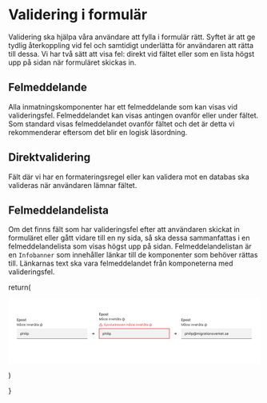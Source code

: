 # Validering i formulär



Validering ska hjälpa våra användare att fylla i formulär rätt. Syftet är att ge tydlig återkoppling vid fel och samtidigt underlätta för användaren att rätta till dessa. Vi har två sätt att visa fel: direkt vid fältet eller som en lista högst upp på sidan när formuläret skickas in.

## Felmeddelande

Alla inmatningskomponenter har ett felmeddelande som kan visas vid valideringsfel. Felmeddelandet kan visas antingen ovanför eller under fältet. Som standard visas felmeddelandet ovanför fältet och det är detta vi rekommenderar eftersom det blir en logisk läsordning.

## Direktvalidering

Fält där vi har en formateringsregel eller kan validera mot en databas ska valideras när användaren lämnar fältet.

<RealtimeValidation />

## Felmeddelandelista

Om det finns fält som har valideringsfel efter att användaren skickat in formuläret eller gått vidare till en ny sida, så ska dessa sammanfattas i en felmeddelandelista som visas högst upp på sidan. Felmeddelandelistan är en `Infobanner` som innehåller länkar till de komponenter som behöver rättas till.
Länkarnas text ska vara felmeddelandet från komponeterna med valideringsfel.

return(
  <div className='docs-card'>
<svg width="100%" height="100%" viewBox="0 0 1170 304" fill="none" xmlns="http://www.w3.org/2000/svg">
<rect width="1170" height="304" fill="white"/>
<path 
d="M40.2784 105V93.3636H47.5739V94.875H42.0341V98.4205H47.1932V99.9261H42.0341V103.489H47.642V105H40.2784ZM49.7827 108.273V96.2727H51.4418V97.6875H51.5838C51.6823 97.5057 51.8243 97.2955 52.0099 97.0568C52.1955 96.8182 52.4531 96.6098 52.7827 96.4318C53.1122 96.25 53.5478 96.1591 54.0895 96.1591C54.794 96.1591 55.4228 96.3371 55.9759 96.6932C56.5289 97.0492 56.9626 97.5625 57.277 98.233C57.5952 98.9034 57.7543 99.7102 57.7543 100.653C57.7543 101.597 57.5971 102.405 57.2827 103.08C56.9683 103.75 56.5365 104.267 55.9872 104.631C55.438 104.991 54.8111 105.17 54.1065 105.17C53.5762 105.17 53.1425 105.081 52.8054 104.903C52.4721 104.725 52.2107 104.517 52.0213 104.278C51.8319 104.04 51.6861 103.828 51.5838 103.642H51.4815V108.273H49.7827ZM51.4474 100.636C51.4474 101.25 51.5365 101.788 51.7145 102.25C51.8925 102.712 52.1501 103.074 52.4872 103.335C52.8243 103.593 53.2372 103.722 53.7259 103.722C54.2334 103.722 54.6577 103.587 54.9986 103.318C55.3395 103.045 55.5971 102.676 55.7713 102.21C55.9493 101.744 56.0384 101.22 56.0384 100.636C56.0384 100.061 55.9512 99.5436 55.777 99.0852C55.6065 98.6269 55.349 98.2652 55.0043 98C54.6634 97.7348 54.2372 97.6023 53.7259 97.6023C53.2334 97.6023 52.8168 97.7292 52.4759 97.983C52.1387 98.2367 51.883 98.5909 51.7088 99.0455C51.5346 99.5 51.4474 100.03 51.4474 100.636ZM63.3338 105.176C62.5156 105.176 61.8016 104.989 61.1918 104.614C60.5819 104.239 60.1084 103.714 59.7713 103.04C59.4342 102.366 59.2656 101.578 59.2656 100.676C59.2656 99.7708 59.4342 98.9792 59.7713 98.3011C60.1084 97.6231 60.5819 97.0966 61.1918 96.7216C61.8016 96.3466 62.5156 96.1591 63.3338 96.1591C64.152 96.1591 64.866 96.3466 65.4759 96.7216C66.0857 97.0966 66.5592 97.6231 66.8963 98.3011C67.2334 98.9792 67.402 99.7708 67.402 100.676C67.402 101.578 67.2334 102.366 66.8963 103.04C66.5592 103.714 66.0857 104.239 65.4759 104.614C64.866 104.989 64.152 105.176 63.3338 105.176ZM63.3395 103.75C63.8698 103.75 64.3092 103.61 64.6577 103.33C65.0062 103.049 65.2637 102.676 65.4304 102.21C65.6009 101.744 65.6861 101.231 65.6861 100.67C65.6861 100.114 65.6009 99.6023 65.4304 99.1364C65.2637 98.6667 65.0062 98.2898 64.6577 98.0057C64.3092 97.7216 63.8698 97.5795 63.3395 97.5795C62.8054 97.5795 62.3622 97.7216 62.0099 98.0057C61.6615 98.2898 61.402 98.6667 61.2315 99.1364C61.0649 99.6023 60.9815 100.114 60.9815 100.67C60.9815 101.231 61.0649 101.744 61.2315 102.21C61.402 102.676 61.6615 103.049 62.0099 103.33C62.3622 103.61 62.8054 103.75 63.3395 103.75ZM75.8381 98.4034L74.2983 98.6761C74.2339 98.4792 74.1316 98.2917 73.9915 98.1136C73.8551 97.9356 73.6695 97.7898 73.4347 97.6761C73.1998 97.5625 72.9063 97.5057 72.554 97.5057C72.0729 97.5057 71.6714 97.6136 71.3494 97.8295C71.0275 98.0417 70.8665 98.3163 70.8665 98.6534C70.8665 98.9451 70.9744 99.1799 71.1903 99.358C71.4063 99.536 71.7547 99.6818 72.2358 99.7955L73.6222 100.114C74.4252 100.299 75.0237 100.585 75.4176 100.972C75.8116 101.358 76.0085 101.86 76.0085 102.477C76.0085 103 75.857 103.466 75.554 103.875C75.2547 104.28 74.8362 104.598 74.2983 104.83C73.7642 105.061 73.1449 105.176 72.4403 105.176C71.4631 105.176 70.6657 104.968 70.0483 104.551C69.4309 104.131 69.0521 103.534 68.9119 102.761L70.554 102.511C70.6563 102.939 70.8665 103.263 71.1847 103.483C71.5028 103.699 71.9176 103.807 72.429 103.807C72.9858 103.807 73.4309 103.691 73.7642 103.46C74.0975 103.225 74.2642 102.939 74.2642 102.602C74.2642 102.33 74.1619 102.1 73.9574 101.915C73.7566 101.729 73.4479 101.589 73.0312 101.494L71.554 101.17C70.7396 100.985 70.1373 100.689 69.7472 100.284C69.3608 99.8788 69.1676 99.3655 69.1676 98.7443C69.1676 98.2292 69.3116 97.7784 69.5994 97.392C69.8873 97.0057 70.285 96.7045 70.7926 96.4886C71.3002 96.2689 71.8816 96.1591 72.5369 96.1591C73.4801 96.1591 74.2225 96.3636 74.7642 96.7727C75.3059 97.178 75.6638 97.7216 75.8381 98.4034ZM81.9503 96.2727V97.6364H77.1832V96.2727H81.9503ZM78.4616 94.1818H80.1605V102.438C80.1605 102.767 80.2098 103.015 80.3082 103.182C80.4067 103.345 80.5336 103.456 80.6889 103.517C80.848 103.574 81.0204 103.602 81.206 103.602C81.3423 103.602 81.4616 103.593 81.5639 103.574C81.6662 103.555 81.7457 103.54 81.8026 103.528L82.1094 104.932C82.0109 104.97 81.8707 105.008 81.6889 105.045C81.5071 105.087 81.2798 105.11 81.0071 105.114C80.5601 105.121 80.1435 105.042 79.7571 104.875C79.3707 104.708 79.0582 104.451 78.8196 104.102C78.581 103.754 78.4616 103.316 78.4616 102.79V94.1818Z" 
fill="#171717"
/>
<path 
d="M40.233 116.818H41.7045L45.1648 125.27H45.2841L48.7443 116.818H50.2159V127H49.0625V119.264H48.9631L45.7812 127H44.6676L41.4858 119.264H41.3864V127H40.233V116.818ZM54.7761 127.179C54.2922 127.179 53.853 127.088 53.4586 126.906C53.0642 126.72 52.751 126.453 52.519 126.105C52.287 125.754 52.171 125.33 52.171 124.832C52.171 124.395 52.2572 124.04 52.4295 123.768C52.6019 123.493 52.8322 123.278 53.1206 123.122C53.4089 122.966 53.7271 122.85 54.0751 122.774C54.4264 122.695 54.7794 122.632 55.1341 122.585C55.5981 122.526 55.9743 122.481 56.2626 122.451C56.5543 122.418 56.7664 122.363 56.899 122.287C57.0349 122.211 57.1028 122.078 57.1028 121.889V121.849C57.1028 121.359 56.9686 120.978 56.7001 120.706C56.435 120.434 56.0323 120.298 55.492 120.298C54.9319 120.298 54.4927 120.421 54.1745 120.666C53.8564 120.911 53.6326 121.173 53.5034 121.452L52.3897 121.054C52.5886 120.59 52.8538 120.229 53.1852 119.97C53.5199 119.708 53.8845 119.526 54.2789 119.423C54.6767 119.317 55.0678 119.264 55.4522 119.264C55.6975 119.264 55.9792 119.294 56.2974 119.354C56.6189 119.41 56.9288 119.528 57.2271 119.707C57.5287 119.886 57.7789 120.156 57.9778 120.517C58.1767 120.878 58.2761 121.362 58.2761 121.969V127H57.1028V125.966H57.0431C56.9636 126.132 56.831 126.309 56.6454 126.498C56.4598 126.687 56.2129 126.848 55.9047 126.98C55.5964 127.113 55.2202 127.179 54.7761 127.179ZM54.9551 126.125C55.4191 126.125 55.8102 126.034 56.1284 125.852C56.4499 125.669 56.6918 125.434 56.8542 125.146C57.0199 124.857 57.1028 124.554 57.1028 124.236V123.162C57.0531 123.222 56.9437 123.276 56.7747 123.326C56.609 123.372 56.4167 123.414 56.198 123.45C55.9825 123.483 55.7721 123.513 55.5666 123.54C55.3644 123.563 55.2003 123.583 55.0744 123.599C54.7695 123.639 54.4844 123.704 54.2193 123.793C53.9574 123.879 53.7453 124.01 53.5829 124.186C53.4238 124.358 53.3443 124.594 53.3443 124.892C53.3443 125.3 53.4951 125.608 53.7967 125.817C54.1016 126.022 54.4877 126.125 54.9551 126.125ZM55.5318 118.509C55.1937 118.509 54.8871 118.434 54.612 118.285C54.3403 118.136 54.1232 117.933 53.9608 117.678C53.8017 117.423 53.7221 117.136 53.7221 116.818C53.7221 116.5 53.8017 116.208 53.9608 115.943C54.1232 115.678 54.3403 115.466 54.612 115.307C54.8871 115.148 55.1937 115.068 55.5318 115.068C55.8699 115.068 56.1731 115.148 56.4416 115.307C56.7134 115.466 56.9271 115.678 57.0829 115.943C57.242 116.208 57.3216 116.5 57.3216 116.818C57.3216 117.136 57.242 117.423 57.0829 117.678C56.9271 117.933 56.7134 118.136 56.4416 118.285C56.1731 118.434 55.8699 118.509 55.5318 118.509ZM55.5318 117.753C55.8102 117.753 56.0389 117.657 56.2179 117.464C56.3968 117.272 56.4863 117.057 56.4863 116.818C56.4863 116.57 56.3968 116.346 56.2179 116.147C56.0389 115.945 55.8102 115.844 55.5318 115.844C55.2534 115.844 55.0247 115.945 54.8457 116.147C54.6667 116.346 54.5772 116.57 54.5772 116.818C54.5772 117.057 54.6667 117.272 54.8457 117.464C55.0247 117.657 55.2534 117.753 55.5318 117.753ZM65.8267 121.074L64.7727 121.372C64.7064 121.196 64.6087 121.026 64.4794 120.86C64.3535 120.691 64.1811 120.552 63.9624 120.442C63.7436 120.333 63.4635 120.278 63.1222 120.278C62.6548 120.278 62.2654 120.386 61.9538 120.602C61.6456 120.814 61.4915 121.084 61.4915 121.412C61.4915 121.704 61.5975 121.934 61.8097 122.103C62.0218 122.272 62.3532 122.413 62.804 122.526L63.9375 122.804C64.6203 122.97 65.129 123.223 65.4638 123.565C65.7985 123.903 65.9659 124.339 65.9659 124.872C65.9659 125.31 65.84 125.701 65.5881 126.045C65.3395 126.39 64.9915 126.662 64.544 126.861C64.0966 127.06 63.5762 127.159 62.983 127.159C62.2041 127.159 61.5594 126.99 61.049 126.652C60.5386 126.314 60.2154 125.82 60.0795 125.17L61.1932 124.892C61.2992 125.303 61.4998 125.611 61.7947 125.817C62.093 126.022 62.4825 126.125 62.9631 126.125C63.5099 126.125 63.9441 126.009 64.2656 125.777C64.5904 125.542 64.7528 125.26 64.7528 124.932C64.7528 124.667 64.66 124.445 64.4744 124.266C64.2888 124.083 64.0038 123.947 63.6193 123.858L62.3466 123.56C61.6473 123.394 61.1335 123.137 60.8054 122.789C60.4806 122.438 60.3182 121.999 60.3182 121.472C60.3182 121.041 60.4392 120.66 60.6811 120.328C60.9264 119.997 61.2595 119.737 61.6804 119.548C62.1046 119.359 62.5852 119.264 63.1222 119.264C63.8778 119.264 64.4711 119.43 64.902 119.761C65.3362 120.093 65.6444 120.53 65.8267 121.074ZM71.0531 119.364V120.358H67.0957V119.364H71.0531ZM68.2491 117.534H69.4224V124.812C69.4224 125.144 69.4705 125.393 69.5666 125.558C69.666 125.721 69.792 125.83 69.9444 125.886C70.1002 125.939 70.2643 125.966 70.4366 125.966C70.5659 125.966 70.6719 125.959 70.7548 125.946C70.8377 125.929 70.9039 125.916 70.9537 125.906L71.1923 126.96C71.1127 126.99 71.0017 127.02 70.8592 127.05C70.7167 127.083 70.536 127.099 70.3173 127.099C69.9859 127.099 69.661 127.028 69.3429 126.886C69.028 126.743 68.7662 126.526 68.5574 126.234C68.3519 125.943 68.2491 125.575 68.2491 125.131V117.534ZM75.9377 127.159C75.2019 127.159 74.5672 126.997 74.0336 126.672C73.5033 126.344 73.0939 125.886 72.8056 125.3C72.5205 124.71 72.378 124.024 72.378 123.241C72.378 122.459 72.5205 121.77 72.8056 121.173C73.0939 120.573 73.495 120.106 74.0087 119.771C74.5257 119.433 75.129 119.264 75.8184 119.264C76.2161 119.264 76.6088 119.33 76.9966 119.463C77.3844 119.596 77.7374 119.811 78.0556 120.109C78.3738 120.404 78.6273 120.795 78.8162 121.283C79.0051 121.77 79.0996 122.37 79.0996 123.082V123.58H73.2132V122.565H77.9064C77.9064 122.134 77.8203 121.75 77.6479 121.412C77.4789 121.074 77.2369 120.807 76.9221 120.612C76.6105 120.416 76.2426 120.318 75.8184 120.318C75.351 120.318 74.9467 120.434 74.6053 120.666C74.2672 120.895 74.007 121.193 73.8248 121.561C73.6425 121.929 73.5513 122.323 73.5513 122.744V123.42C73.5513 123.997 73.6507 124.486 73.8496 124.887C74.0518 125.285 74.3319 125.588 74.6898 125.797C75.0478 126.002 75.4637 126.105 75.9377 126.105C76.2459 126.105 76.5243 126.062 76.7729 125.976C77.0248 125.886 77.2419 125.754 77.4242 125.578C77.6065 125.399 77.7473 125.177 77.8468 124.912L78.9803 125.23C78.861 125.615 78.6605 125.953 78.3787 126.244C78.097 126.533 77.749 126.758 77.3347 126.92C76.9204 127.08 76.4547 127.159 75.9377 127.159ZM84.8219 127V119.364H85.9952V127H84.8219ZM85.4185 118.091C85.1898 118.091 84.9926 118.013 84.8269 117.857C84.6645 117.701 84.5833 117.514 84.5833 117.295C84.5833 117.077 84.6645 116.889 84.8269 116.734C84.9926 116.578 85.1898 116.5 85.4185 116.5C85.6472 116.5 85.8427 116.578 86.0051 116.734C86.1709 116.889 86.2537 117.077 86.2537 117.295C86.2537 117.514 86.1709 117.701 86.0051 117.857C85.8427 118.013 85.6472 118.091 85.4185 118.091ZM89.3175 122.406V127H88.1442V119.364H89.2777V120.557H89.3771C89.5561 120.169 89.8279 119.857 90.1925 119.622C90.5571 119.384 91.0277 119.264 91.6044 119.264C92.1214 119.264 92.5739 119.37 92.9616 119.582C93.3494 119.791 93.651 120.109 93.8665 120.537C94.0819 120.961 94.1896 121.498 94.1896 122.148V127H93.0163V122.227C93.0163 121.627 92.8606 121.16 92.549 120.825C92.2375 120.487 91.8099 120.318 91.2663 120.318C90.8918 120.318 90.5571 120.399 90.2621 120.562C89.9704 120.724 89.7401 120.961 89.571 121.273C89.402 121.584 89.3175 121.962 89.3175 122.406ZM97.5069 122.406V127H96.3336V119.364H97.4672V120.557H97.5666C97.7456 120.169 98.0173 119.857 98.3819 119.622C98.7465 119.384 99.2172 119.264 99.7939 119.264C100.311 119.264 100.763 119.37 101.151 119.582C101.539 119.791 101.84 120.109 102.056 120.537C102.271 120.961 102.379 121.498 102.379 122.148V127H101.206V122.227C101.206 121.627 101.05 121.16 100.738 120.825C100.427 120.487 99.9993 120.318 99.4558 120.318C99.0813 120.318 98.7465 120.399 98.4515 120.562C98.1599 120.724 97.9295 120.961 97.7605 121.273C97.5914 121.584 97.5069 121.962 97.5069 122.406ZM107.725 127.159C106.989 127.159 106.354 126.997 105.821 126.672C105.29 126.344 104.881 125.886 104.593 125.3C104.308 124.71 104.165 124.024 104.165 123.241C104.165 122.459 104.308 121.77 104.593 121.173C104.881 120.573 105.282 120.106 105.796 119.771C106.313 119.433 106.916 119.264 107.605 119.264C108.003 119.264 108.396 119.33 108.784 119.463C109.172 119.596 109.525 119.811 109.843 120.109C110.161 120.404 110.414 120.795 110.603 121.283C110.792 121.77 110.887 122.37 110.887 123.082V123.58H105V122.565H109.694C109.694 122.134 109.607 121.75 109.435 121.412C109.266 121.074 109.024 120.807 108.709 120.612C108.398 120.416 108.03 120.318 107.605 120.318C107.138 120.318 106.734 120.434 106.392 120.666C106.054 120.895 105.794 121.193 105.612 121.561C105.43 121.929 105.338 122.323 105.338 122.744V123.42C105.338 123.997 105.438 124.486 105.637 124.887C105.839 125.285 106.119 125.588 106.477 125.797C106.835 126.002 107.251 126.105 107.725 126.105C108.033 126.105 108.311 126.062 108.56 125.976C108.812 125.886 109.029 125.754 109.211 125.578C109.394 125.399 109.534 125.177 109.634 124.912L110.767 125.23C110.648 125.615 110.448 125.953 110.166 126.244C109.884 126.533 109.536 126.758 109.122 126.92C108.708 127.08 108.242 127.159 107.725 127.159ZM113.845 122.406V127H112.672V116.818H113.845V120.557H113.944C114.123 120.162 114.392 119.849 114.75 119.617C115.111 119.382 115.592 119.264 116.191 119.264C116.712 119.264 117.167 119.369 117.559 119.577C117.95 119.783 118.253 120.099 118.468 120.527C118.687 120.951 118.797 121.491 118.797 122.148V127H117.623V122.227C117.623 121.621 117.466 121.152 117.151 120.82C116.839 120.486 116.407 120.318 115.853 120.318C115.469 120.318 115.124 120.399 114.819 120.562C114.518 120.724 114.279 120.961 114.103 121.273C113.931 121.584 113.845 121.962 113.845 122.406ZM123.19 127.179C122.706 127.179 122.267 127.088 121.873 126.906C121.478 126.72 121.165 126.453 120.933 126.105C120.701 125.754 120.585 125.33 120.585 124.832C120.585 124.395 120.671 124.04 120.844 123.768C121.016 123.493 121.246 123.278 121.535 123.122C121.823 122.966 122.141 122.85 122.489 122.774C122.84 122.695 123.193 122.632 123.548 122.585C124.012 122.526 124.388 122.481 124.677 122.451C124.968 122.418 125.18 122.363 125.313 122.287C125.449 122.211 125.517 122.078 125.517 121.889V121.849C125.517 121.359 125.383 120.978 125.114 120.706C124.849 120.434 124.446 120.298 123.906 120.298C123.346 120.298 122.907 120.421 122.589 120.666C122.27 120.911 122.047 121.173 121.917 121.452L120.804 121.054C121.003 120.59 121.268 120.229 121.599 119.97C121.934 119.708 122.299 119.526 122.693 119.423C123.091 119.317 123.482 119.264 123.866 119.264C124.112 119.264 124.393 119.294 124.711 119.354C125.033 119.41 125.343 119.528 125.641 119.707C125.943 119.886 126.193 120.156 126.392 120.517C126.591 120.878 126.69 121.362 126.69 121.969V127H125.517V125.966H125.457C125.378 126.132 125.245 126.309 125.059 126.498C124.874 126.687 124.627 126.848 124.319 126.98C124.01 127.113 123.634 127.179 123.19 127.179ZM123.369 126.125C123.833 126.125 124.224 126.034 124.542 125.852C124.864 125.669 125.106 125.434 125.268 125.146C125.434 124.857 125.517 124.554 125.517 124.236V123.162C125.467 123.222 125.358 123.276 125.189 123.326C125.023 123.372 124.831 123.414 124.612 123.45C124.397 123.483 124.186 123.513 123.981 123.54C123.778 123.563 123.614 123.583 123.488 123.599C123.184 123.639 122.898 123.704 122.633 123.793C122.372 123.879 122.159 124.01 121.997 124.186C121.838 124.358 121.758 124.594 121.758 124.892C121.758 125.3 121.909 125.608 122.211 125.817C122.516 126.022 122.902 126.125 123.369 126.125ZM123.946 118.509C123.608 118.509 123.301 118.434 123.026 118.285C122.754 118.136 122.537 117.933 122.375 117.678C122.216 117.423 122.136 117.136 122.136 116.818C122.136 116.5 122.216 116.208 122.375 115.943C122.537 115.678 122.754 115.466 123.026 115.307C123.301 115.148 123.608 115.068 123.946 115.068C124.284 115.068 124.587 115.148 124.856 115.307C125.127 115.466 125.341 115.678 125.497 115.943C125.656 116.208 125.736 116.5 125.736 116.818C125.736 117.136 125.656 117.423 125.497 117.678C125.341 117.933 125.127 118.136 124.856 118.285C124.587 118.434 124.284 118.509 123.946 118.509ZM123.946 117.753C124.224 117.753 124.453 117.657 124.632 117.464C124.811 117.272 124.9 117.057 124.9 116.818C124.9 116.57 124.811 116.346 124.632 116.147C124.453 115.945 124.224 115.844 123.946 115.844C123.667 115.844 123.439 115.945 123.26 116.147C123.081 116.346 122.991 116.57 122.991 116.818C122.991 117.057 123.081 117.272 123.26 117.464C123.439 117.657 123.667 117.753 123.946 117.753ZM130.005 116.818V127H128.832V116.818H130.005ZM133.327 116.818V127H132.154V116.818H133.327ZM137.723 127.179C137.239 127.179 136.8 127.088 136.406 126.906C136.011 126.72 135.698 126.453 135.466 126.105C135.234 125.754 135.118 125.33 135.118 124.832C135.118 124.395 135.204 124.04 135.377 123.768C135.549 123.493 135.779 123.278 136.068 123.122C136.356 122.966 136.674 122.85 137.022 122.774C137.374 122.695 137.727 122.632 138.081 122.585C138.545 122.526 138.922 122.481 139.21 122.451C139.502 122.418 139.714 122.363 139.846 122.287C139.982 122.211 140.05 122.078 140.05 121.889V121.849C140.05 121.359 139.916 120.978 139.647 120.706C139.382 120.434 138.98 120.298 138.439 120.298C137.879 120.298 137.44 120.421 137.122 120.666C136.804 120.911 136.58 121.173 136.451 121.452L135.337 121.054C135.536 120.59 135.801 120.229 136.132 119.97C136.467 119.708 136.832 119.526 137.226 119.423C137.624 119.317 138.015 119.264 138.4 119.264C138.645 119.264 138.926 119.294 139.245 119.354C139.566 119.41 139.876 119.528 140.174 119.707C140.476 119.886 140.726 120.156 140.925 120.517C141.124 120.878 141.223 121.362 141.223 121.969V127H140.05V125.966H139.99C139.911 126.132 139.778 126.309 139.593 126.498C139.407 126.687 139.16 126.848 138.852 126.98C138.544 127.113 138.167 127.179 137.723 127.179ZM137.902 126.125C138.366 126.125 138.757 126.034 139.076 125.852C139.397 125.669 139.639 125.434 139.801 125.146C139.967 124.857 140.05 124.554 140.05 124.236V123.162C140 123.222 139.891 123.276 139.722 123.326C139.556 123.372 139.364 123.414 139.145 123.45C138.93 123.483 138.719 123.513 138.514 123.54C138.312 123.563 138.148 123.583 138.022 123.599C137.717 123.639 137.432 123.704 137.167 123.793C136.905 123.879 136.693 124.01 136.53 124.186C136.371 124.358 136.292 124.594 136.292 124.892C136.292 125.3 136.442 125.608 136.744 125.817C137.049 126.022 137.435 126.125 137.902 126.125ZM153.169 129.685C152.155 129.685 151.258 129.545 150.479 129.267C149.7 128.992 149.046 128.586 148.515 128.049C147.985 127.512 147.584 126.854 147.312 126.075C147.041 125.296 146.905 124.405 146.905 123.401C146.905 122.429 147.042 121.561 147.317 120.795C147.596 120.03 147.998 119.38 148.525 118.847C149.056 118.31 149.699 117.9 150.454 117.619C151.213 117.337 152.072 117.196 153.03 117.196C153.961 117.196 154.776 117.348 155.476 117.653C156.178 117.955 156.765 118.364 157.236 118.881C157.71 119.395 158.064 119.973 158.3 120.616C158.538 121.259 158.657 121.922 158.657 122.605C158.657 123.086 158.634 123.573 158.588 124.067C158.541 124.561 158.444 125.015 158.295 125.429C158.145 125.84 157.915 126.171 157.604 126.423C157.295 126.675 156.878 126.801 156.351 126.801C156.119 126.801 155.863 126.765 155.585 126.692C155.307 126.619 155.06 126.498 154.844 126.329C154.629 126.16 154.501 125.933 154.461 125.648H154.402C154.322 125.84 154.2 126.022 154.034 126.195C153.872 126.367 153.658 126.504 153.393 126.607C153.131 126.71 152.811 126.755 152.433 126.741C152.002 126.725 151.623 126.629 151.295 126.453C150.966 126.274 150.691 126.032 150.469 125.727C150.251 125.419 150.085 125.063 149.972 124.658C149.863 124.251 149.808 123.812 149.808 123.341C149.808 122.893 149.874 122.484 150.007 122.113C150.14 121.742 150.323 121.417 150.559 121.138C150.797 120.86 151.076 120.638 151.394 120.472C151.715 120.303 152.062 120.199 152.433 120.159C152.765 120.126 153.066 120.141 153.338 120.204C153.61 120.263 153.833 120.355 154.009 120.477C154.185 120.597 154.296 120.729 154.342 120.875H154.402V120.318H155.456V124.812C155.456 125.091 155.534 125.336 155.689 125.548C155.845 125.76 156.072 125.866 156.371 125.866C156.709 125.866 156.967 125.75 157.146 125.518C157.328 125.286 157.453 124.929 157.519 124.445C157.589 123.961 157.623 123.341 157.623 122.585C157.623 122.141 157.562 121.704 157.439 121.273C157.32 120.839 157.138 120.433 156.893 120.055C156.651 119.677 156.344 119.344 155.973 119.055C155.602 118.767 155.166 118.542 154.665 118.379C154.168 118.214 153.603 118.131 152.97 118.131C152.191 118.131 151.493 118.252 150.877 118.494C150.264 118.732 149.742 119.082 149.311 119.543C148.883 120 148.557 120.557 148.331 121.213C148.109 121.866 147.998 122.608 147.998 123.44C147.998 124.286 148.109 125.036 148.331 125.692C148.557 126.349 148.888 126.902 149.326 127.353C149.767 127.804 150.312 128.145 150.961 128.377C151.611 128.612 152.36 128.73 153.209 128.73C153.573 128.73 153.933 128.695 154.287 128.626C154.642 128.556 154.955 128.48 155.227 128.397C155.499 128.314 155.694 128.253 155.814 128.213L156.092 129.128C155.887 129.214 155.618 129.3 155.287 129.386C154.959 129.473 154.607 129.544 154.233 129.6C153.862 129.656 153.507 129.685 153.169 129.685ZM152.592 125.727C153.036 125.727 153.396 125.638 153.671 125.459C153.946 125.28 154.147 125.01 154.273 124.648C154.398 124.287 154.461 123.831 154.461 123.281C154.461 122.724 154.392 122.29 154.253 121.979C154.113 121.667 153.908 121.448 153.636 121.322C153.364 121.196 153.03 121.134 152.632 121.134C152.254 121.134 151.931 121.233 151.662 121.432C151.397 121.627 151.193 121.889 151.051 122.217C150.912 122.542 150.842 122.897 150.842 123.281C150.842 123.705 150.898 124.105 151.011 124.479C151.124 124.851 151.308 125.152 151.563 125.384C151.818 125.613 152.161 125.727 152.592 125.727Z" fill="#171717"
/>
<mask id="path-3-inside-1_17_2552" 
fill="white"
>
<path 
d="M39 139H367V187H39V139Z"
/>
</mask>
<path d="M39 139H367V187H39V139Z" 
fill="#F2F2F2"
/>
<path d="M367 187V186H39V187V188H367V187Z" 
fill="#171717" mask="url(#path-3-inside-1_17_2552)"
/>
<path 
d="M56.2273 172.273V160.273H57.5227V161.659H57.6818C57.7803 161.508 57.9167 161.314 58.0909 161.08C58.2689 160.841 58.5227 160.629 58.8523 160.443C59.1856 160.254 59.6364 160.159 60.2045 160.159C60.9394 160.159 61.5871 160.343 62.1477 160.71C62.7083 161.078 63.1458 161.598 63.4602 162.273C63.7746 162.947 63.9318 163.742 63.9318 164.659C63.9318 165.583 63.7746 166.384 63.4602 167.062C63.1458 167.737 62.7102 168.259 62.1534 168.631C61.5966 168.998 60.9545 169.182 60.2273 169.182C59.6667 169.182 59.2178 169.089 58.8807 168.903C58.5436 168.714 58.2841 168.5 58.1023 168.261C57.9205 168.019 57.7803 167.818 57.6818 167.659H57.5682V172.273H56.2273ZM57.5455 164.636C57.5455 165.295 57.642 165.877 57.8352 166.381C58.0284 166.881 58.3106 167.273 58.6818 167.557C59.053 167.837 59.5076 167.977 60.0455 167.977C60.6061 167.977 61.0739 167.83 61.4489 167.534C61.8277 167.235 62.1117 166.833 62.3011 166.33C62.4943 165.822 62.5909 165.258 62.5909 164.636C62.5909 164.023 62.4962 163.47 62.3068 162.977C62.1212 162.481 61.839 162.089 61.4602 161.801C61.0852 161.509 60.6136 161.364 60.0455 161.364C59.5 161.364 59.0417 161.502 58.6705 161.778C58.2992 162.051 58.0189 162.434 57.8295 162.926C57.6402 163.415 57.5455 163.985 57.5455 164.636ZM67.3182 163.75V169H65.9773V157.364H67.3182V161.636H67.4318C67.6364 161.186 67.9432 160.828 68.3523 160.562C68.7652 160.294 69.3144 160.159 70 160.159C70.5947 160.159 71.1155 160.278 71.5625 160.517C72.0095 160.752 72.3561 161.114 72.6023 161.602C72.8523 162.087 72.9773 162.705 72.9773 163.455V169H71.6364V163.545C71.6364 162.852 71.4564 162.316 71.0966 161.938C70.7405 161.555 70.2462 161.364 69.6136 161.364C69.1742 161.364 68.7803 161.456 68.4318 161.642C68.0871 161.828 67.8144 162.098 67.6136 162.455C67.4167 162.811 67.3182 163.242 67.3182 163.75ZM75.4304 169V160.273H76.7713V169H75.4304ZM76.1122 158.818C75.8509 158.818 75.6255 158.729 75.4361 158.551C75.2505 158.373 75.1577 158.159 75.1577 157.909C75.1577 157.659 75.2505 157.445 75.4361 157.267C75.6255 157.089 75.8509 157 76.1122 157C76.3736 157 76.5971 157.089 76.7827 157.267C76.9721 157.445 77.0668 157.659 77.0668 157.909C77.0668 158.159 76.9721 158.373 76.7827 158.551C76.5971 158.729 76.3736 158.818 76.1122 158.818ZM80.5682 157.364V169H79.2273V157.364H80.5682ZM83.0241 169V160.273H84.3651V169H83.0241ZM83.706 158.818C83.4446 158.818 83.2192 158.729 83.0298 158.551C82.8442 158.373 82.7514 158.159 82.7514 157.909C82.7514 157.659 82.8442 157.445 83.0298 157.267C83.2192 157.089 83.4446 157 83.706 157C83.9673 157 84.1908 157.089 84.3764 157.267C84.5658 157.445 84.6605 157.659 84.6605 157.909C84.6605 158.159 84.5658 158.373 84.3764 158.551C84.1908 158.729 83.9673 158.818 83.706 158.818ZM86.821 172.273V160.273H88.1165V161.659H88.2756C88.3741 161.508 88.5104 161.314 88.6847 161.08C88.8627 160.841 89.1165 160.629 89.446 160.443C89.7794 160.254 90.2301 160.159 90.7983 160.159C91.5331 160.159 92.1809 160.343 92.7415 160.71C93.3021 161.078 93.7396 161.598 94.054 162.273C94.3684 162.947 94.5256 163.742 94.5256 164.659C94.5256 165.583 94.3684 166.384 94.054 167.062C93.7396 167.737 93.304 168.259 92.7472 168.631C92.1903 168.998 91.5483 169.182 90.821 169.182C90.2604 169.182 89.8116 169.089 89.4744 168.903C89.1373 168.714 88.8778 168.5 88.696 168.261C88.5142 168.019 88.3741 167.818 88.2756 167.659H88.1619V172.273H86.821ZM88.1392 164.636C88.1392 165.295 88.2358 165.877 88.429 166.381C88.6222 166.881 88.9044 167.273 89.2756 167.557C89.6468 167.837 90.1013 167.977 90.6392 167.977C91.1998 167.977 91.6676 167.83 92.0426 167.534C92.4214 167.235 92.7055 166.833 92.8949 166.33C93.0881 165.822 93.1847 165.258 93.1847 164.636C93.1847 164.023 93.09 163.47 92.9006 162.977C92.715 162.481 92.4328 162.089 92.054 161.801C91.679 161.509 91.2074 161.364 90.6392 161.364C90.0938 161.364 89.6354 161.502 89.2642 161.778C88.893 162.051 88.6127 162.434 88.4233 162.926C88.2339 163.415 88.1392 163.985 88.1392 164.636Z" 
fill="#171717"
/>
<path 
d="M422.278 79V67.3636H429.574V68.875H424.034V72.4205H429.193V73.9261H424.034V77.4886H429.642V79H422.278ZM431.783 82.2727V70.2727H433.442V71.6875H433.584C433.682 71.5057 433.824 71.2955 434.01 71.0568C434.196 70.8182 434.453 70.6098 434.783 70.4318C435.112 70.25 435.548 70.1591 436.089 70.1591C436.794 70.1591 437.423 70.3371 437.976 70.6932C438.529 71.0492 438.963 71.5625 439.277 72.233C439.595 72.9034 439.754 73.7102 439.754 74.6534C439.754 75.5966 439.597 76.4053 439.283 77.0795C438.968 77.75 438.536 78.267 437.987 78.6307C437.438 78.9905 436.811 79.1705 436.107 79.1705C435.576 79.1705 435.143 79.0814 434.805 78.9034C434.472 78.7254 434.211 78.517 434.021 78.2784C433.832 78.0398 433.686 77.8277 433.584 77.642H433.482V82.2727H431.783ZM433.447 74.6364C433.447 75.25 433.536 75.7879 433.714 76.25C433.893 76.7121 434.15 77.0739 434.487 77.3352C434.824 77.5928 435.237 77.7216 435.726 77.7216C436.233 77.7216 436.658 77.5871 436.999 77.3182C437.339 77.0455 437.597 76.6761 437.771 76.2102C437.949 75.7443 438.038 75.2197 438.038 74.6364C438.038 74.0606 437.951 73.5436 437.777 73.0852C437.607 72.6269 437.349 72.2652 437.004 72C436.663 71.7348 436.237 71.6023 435.726 71.6023C435.233 71.6023 434.817 71.7292 434.476 71.983C434.139 72.2367 433.883 72.5909 433.709 73.0455C433.535 73.5 433.447 74.0303 433.447 74.6364ZM445.334 79.1761C444.516 79.1761 443.802 78.9886 443.192 78.6136C442.582 78.2386 442.108 77.714 441.771 77.0398C441.434 76.3655 441.266 75.5777 441.266 74.6761C441.266 73.7708 441.434 72.9792 441.771 72.3011C442.108 71.6231 442.582 71.0966 443.192 70.7216C443.802 70.3466 444.516 70.1591 445.334 70.1591C446.152 70.1591 446.866 70.3466 447.476 70.7216C448.086 71.0966 448.559 71.6231 448.896 72.3011C449.233 72.9792 449.402 73.7708 449.402 74.6761C449.402 75.5777 449.233 76.3655 448.896 77.0398C448.559 77.714 448.086 78.2386 447.476 78.6136C446.866 78.9886 446.152 79.1761 445.334 79.1761ZM445.339 77.75C445.87 77.75 446.309 77.6098 446.658 77.3295C447.006 77.0492 447.264 76.6761 447.43 76.2102C447.601 75.7443 447.686 75.2311 447.686 74.6705C447.686 74.1136 447.601 73.6023 447.43 73.1364C447.264 72.6667 447.006 72.2898 446.658 72.0057C446.309 71.7216 445.87 71.5795 445.339 71.5795C444.805 71.5795 444.362 71.7216 444.01 72.0057C443.661 72.2898 443.402 72.6667 443.232 73.1364C443.065 73.6023 442.982 74.1136 442.982 74.6705C442.982 75.2311 443.065 75.7443 443.232 76.2102C443.402 76.6761 443.661 77.0492 444.01 77.3295C444.362 77.6098 444.805 77.75 445.339 77.75ZM457.838 72.4034L456.298 72.6761C456.234 72.4792 456.132 72.2917 455.991 72.1136C455.855 71.9356 455.67 71.7898 455.435 71.6761C455.2 71.5625 454.906 71.5057 454.554 71.5057C454.073 71.5057 453.671 71.6136 453.349 71.8295C453.027 72.0417 452.866 72.3163 452.866 72.6534C452.866 72.9451 452.974 73.1799 453.19 73.358C453.406 73.536 453.755 73.6818 454.236 73.7955L455.622 74.1136C456.425 74.2992 457.024 74.5852 457.418 74.9716C457.812 75.358 458.009 75.8598 458.009 76.4773C458.009 77 457.857 77.4659 457.554 77.875C457.255 78.2803 456.836 78.5985 456.298 78.8295C455.764 79.0606 455.145 79.1761 454.44 79.1761C453.463 79.1761 452.666 78.9678 452.048 78.5511C451.431 78.1307 451.052 77.5341 450.912 76.7614L452.554 76.5114C452.656 76.9394 452.866 77.2633 453.185 77.483C453.503 77.6989 453.918 77.8068 454.429 77.8068C454.986 77.8068 455.431 77.6913 455.764 77.4602C456.098 77.2254 456.264 76.9394 456.264 76.6023C456.264 76.3295 456.162 76.1004 455.957 75.9148C455.757 75.7292 455.448 75.589 455.031 75.4943L453.554 75.1705C452.74 74.9848 452.137 74.6894 451.747 74.2841C451.361 73.8788 451.168 73.3655 451.168 72.7443C451.168 72.2292 451.312 71.7784 451.599 71.392C451.887 71.0057 452.285 70.7045 452.793 70.4886C453.3 70.2689 453.882 70.1591 454.537 70.1591C455.48 70.1591 456.223 70.3636 456.764 70.7727C457.306 71.178 457.664 71.7216 457.838 72.4034ZM463.95 70.2727V71.6364H459.183V70.2727H463.95ZM460.462 68.1818H462.161V76.4375C462.161 76.767 462.21 77.0152 462.308 77.1818C462.407 77.3447 462.534 77.4564 462.689 77.517C462.848 77.5739 463.02 77.6023 463.206 77.6023C463.342 77.6023 463.462 77.5928 463.564 77.5739C463.666 77.5549 463.746 77.5398 463.803 77.5284L464.109 78.9318C464.011 78.9697 463.871 79.0076 463.689 79.0455C463.507 79.0871 463.28 79.1098 463.007 79.1136C462.56 79.1212 462.143 79.0417 461.757 78.875C461.371 78.7083 461.058 78.4508 460.82 78.1023C460.581 77.7538 460.462 77.3163 460.462 76.7898V68.1818Z" 
fill="#171717"
/>
<path 
d="M422.233 90.8182H423.705L427.165 99.2699H427.284L430.744 90.8182H432.216V101H431.062V93.2642H430.963L427.781 101H426.668L423.486 93.2642H423.386V101H422.233V90.8182ZM436.776 101.179C436.292 101.179 435.853 101.088 435.459 100.906C435.064 100.72 434.751 100.453 434.519 100.105C434.287 99.7538 434.171 99.3295 434.171 98.8324C434.171 98.3949 434.257 98.0402 434.43 97.7685C434.602 97.4934 434.832 97.2779 435.121 97.1222C435.409 96.9664 435.727 96.8504 436.075 96.7741C436.426 96.6946 436.779 96.6316 437.134 96.5852C437.598 96.5256 437.974 96.4808 438.263 96.451C438.554 96.4179 438.766 96.3632 438.899 96.2869C439.035 96.2107 439.103 96.0781 439.103 95.8892V95.8494C439.103 95.3589 438.969 94.9777 438.7 94.706C438.435 94.4342 438.032 94.2983 437.492 94.2983C436.932 94.2983 436.493 94.4209 436.175 94.6662C435.856 94.9115 435.633 95.1733 435.503 95.4517L434.39 95.054C434.589 94.59 434.854 94.2287 435.185 93.9702C435.52 93.7083 435.885 93.526 436.279 93.4233C436.677 93.3172 437.068 93.2642 437.452 93.2642C437.698 93.2642 437.979 93.294 438.297 93.3537C438.619 93.41 438.929 93.5277 439.227 93.7067C439.529 93.8857 439.779 94.1558 439.978 94.517C440.177 94.8783 440.276 95.3622 440.276 95.9688V101H439.103V99.9659H439.043C438.964 100.132 438.831 100.309 438.645 100.498C438.46 100.687 438.213 100.848 437.905 100.98C437.596 101.113 437.22 101.179 436.776 101.179ZM436.955 100.125C437.419 100.125 437.81 100.034 438.128 99.8516C438.45 99.6693 438.692 99.4339 438.854 99.1456C439.02 98.8572 439.103 98.554 439.103 98.2358V97.1619C439.053 97.2216 438.944 97.2763 438.775 97.326C438.609 97.3724 438.417 97.4138 438.198 97.4503C437.983 97.4834 437.772 97.5133 437.567 97.5398C437.364 97.563 437.2 97.5829 437.074 97.5994C436.769 97.6392 436.484 97.7038 436.219 97.7933C435.957 97.8795 435.745 98.0104 435.583 98.1861C435.424 98.3584 435.344 98.5937 435.344 98.892C435.344 99.2997 435.495 99.608 435.797 99.8168C436.102 100.022 436.488 100.125 436.955 100.125ZM437.532 92.5085C437.194 92.5085 436.887 92.4339 436.612 92.2848C436.34 92.1357 436.123 91.9335 435.961 91.6783C435.802 91.4231 435.722 91.1364 435.722 90.8182C435.722 90.5 435.802 90.2083 435.961 89.9432C436.123 89.678 436.34 89.4659 436.612 89.3068C436.887 89.1477 437.194 89.0682 437.532 89.0682C437.87 89.0682 438.173 89.1477 438.442 89.3068C438.713 89.4659 438.927 89.678 439.083 89.9432C439.242 90.2083 439.322 90.5 439.322 90.8182C439.322 91.1364 439.242 91.4231 439.083 91.6783C438.927 91.9335 438.713 92.1357 438.442 92.2848C438.173 92.4339 437.87 92.5085 437.532 92.5085ZM437.532 91.7528C437.81 91.7528 438.039 91.6567 438.218 91.4645C438.397 91.2723 438.486 91.0568 438.486 90.8182C438.486 90.5696 438.397 90.3459 438.218 90.147C438.039 89.9448 437.81 89.8438 437.532 89.8438C437.253 89.8438 437.025 89.9448 436.846 90.147C436.667 90.3459 436.577 90.5696 436.577 90.8182C436.577 91.0568 436.667 91.2723 436.846 91.4645C437.025 91.6567 437.253 91.7528 437.532 91.7528ZM447.827 95.0739L446.773 95.3722C446.706 95.1965 446.609 95.0258 446.479 94.8601C446.353 94.6911 446.181 94.5518 445.962 94.4425C445.744 94.3331 445.464 94.2784 445.122 94.2784C444.655 94.2784 444.265 94.3861 443.954 94.6016C443.646 94.8137 443.491 95.0838 443.491 95.4119C443.491 95.7036 443.598 95.9339 443.81 96.103C444.022 96.272 444.353 96.4129 444.804 96.5256L445.938 96.804C446.62 96.9697 447.129 97.2232 447.464 97.5646C447.799 97.9027 447.966 98.3385 447.966 98.8722C447.966 99.3097 447.84 99.7008 447.588 100.045C447.339 100.39 446.991 100.662 446.544 100.861C446.097 101.06 445.576 101.159 444.983 101.159C444.204 101.159 443.559 100.99 443.049 100.652C442.539 100.314 442.215 99.8201 442.08 99.1705L443.193 98.892C443.299 99.303 443.5 99.6113 443.795 99.8168C444.093 100.022 444.482 100.125 444.963 100.125C445.51 100.125 445.944 100.009 446.266 99.777C446.59 99.5417 446.753 99.2599 446.753 98.9318C446.753 98.6667 446.66 98.4446 446.474 98.2656C446.289 98.0833 446.004 97.9474 445.619 97.858L444.347 97.5597C443.647 97.3939 443.134 97.1371 442.805 96.7891C442.481 96.4377 442.318 95.9986 442.318 95.4716C442.318 95.0407 442.439 94.6596 442.681 94.3281C442.926 93.9967 443.259 93.7365 443.68 93.5476C444.105 93.3587 444.585 93.2642 445.122 93.2642C445.878 93.2642 446.471 93.4299 446.902 93.7614C447.336 94.0928 447.644 94.5303 447.827 95.0739ZM453.053 93.3636V94.358H449.096V93.3636H453.053ZM450.249 91.5341H451.422V98.8125C451.422 99.1439 451.47 99.3925 451.567 99.5582C451.666 99.7206 451.792 99.83 451.944 99.8864C452.1 99.9394 452.264 99.9659 452.437 99.9659C452.566 99.9659 452.672 99.9593 452.755 99.946C452.838 99.9295 452.904 99.9162 452.954 99.9062L453.192 100.96C453.113 100.99 453.002 101.02 452.859 101.05C452.717 101.083 452.536 101.099 452.317 101.099C451.986 101.099 451.661 101.028 451.343 100.886C451.028 100.743 450.766 100.526 450.557 100.234C450.352 99.9427 450.249 99.5748 450.249 99.1307V91.5341ZM457.938 101.159C457.202 101.159 456.567 100.997 456.034 100.672C455.503 100.344 455.094 99.8864 454.806 99.2997C454.521 98.7098 454.378 98.0237 454.378 97.2415C454.378 96.4593 454.521 95.7699 454.806 95.1733C455.094 94.5734 455.495 94.1061 456.009 93.7713C456.526 93.4332 457.129 93.2642 457.818 93.2642C458.216 93.2642 458.609 93.3305 458.997 93.4631C459.384 93.5956 459.737 93.8111 460.056 94.1094C460.374 94.4044 460.627 94.7955 460.816 95.2827C461.005 95.7699 461.1 96.3698 461.1 97.0824V97.5795H455.213V96.5653H459.906C459.906 96.1345 459.82 95.75 459.648 95.4119C459.479 95.0739 459.237 94.8071 458.922 94.6115C458.61 94.416 458.243 94.3182 457.818 94.3182C457.351 94.3182 456.947 94.4342 456.605 94.6662C456.267 94.8949 456.007 95.1932 455.825 95.5611C455.642 95.929 455.551 96.3234 455.551 96.7443V97.4205C455.551 97.9972 455.651 98.486 455.85 98.8871C456.052 99.2848 456.332 99.5881 456.69 99.7969C457.048 100.002 457.464 100.105 457.938 100.105C458.246 100.105 458.524 100.062 458.773 99.9759C459.025 99.8864 459.242 99.7538 459.424 99.5781C459.606 99.3991 459.747 99.1771 459.847 98.9119L460.98 99.2301C460.861 99.6146 460.66 99.9527 460.379 100.244C460.097 100.533 459.749 100.758 459.335 100.92C458.92 101.08 458.455 101.159 457.938 101.159ZM466.822 101V93.3636H467.995V101H466.822ZM467.419 92.0909C467.19 92.0909 466.993 92.013 466.827 91.8572C466.664 91.7015 466.583 91.5142 466.583 91.2955C466.583 91.0767 466.664 90.8894 466.827 90.7337C466.993 90.5779 467.19 90.5 467.419 90.5C467.647 90.5 467.843 90.5779 468.005 90.7337C468.171 90.8894 468.254 91.0767 468.254 91.2955C468.254 91.5142 468.171 91.7015 468.005 91.8572C467.843 92.013 467.647 92.0909 467.419 92.0909ZM471.317 96.4062V101H470.144V93.3636H471.278V94.5568H471.377C471.556 94.169 471.828 93.8575 472.192 93.6222C472.557 93.3835 473.028 93.2642 473.604 93.2642C474.121 93.2642 474.574 93.3703 474.962 93.5824C475.349 93.7912 475.651 94.1094 475.866 94.5369C476.082 94.9612 476.19 95.4981 476.19 96.1477V101H475.016V96.2273C475.016 95.6274 474.861 95.16 474.549 94.8253C474.237 94.4872 473.81 94.3182 473.266 94.3182C472.892 94.3182 472.557 94.3994 472.262 94.5618C471.97 94.7242 471.74 94.9612 471.571 95.2727C471.402 95.5843 471.317 95.9621 471.317 96.4062ZM479.507 96.4062V101H478.334V93.3636H479.467V94.5568H479.567C479.746 94.169 480.017 93.8575 480.382 93.6222C480.747 93.3835 481.217 93.2642 481.794 93.2642C482.311 93.2642 482.763 93.3703 483.151 93.5824C483.539 93.7912 483.84 94.1094 484.056 94.5369C484.271 94.9612 484.379 95.4981 484.379 96.1477V101H483.206V96.2273C483.206 95.6274 483.05 95.16 482.738 94.8253C482.427 94.4872 481.999 94.3182 481.456 94.3182C481.081 94.3182 480.747 94.3994 480.452 94.5618C480.16 94.7242 479.93 94.9612 479.76 95.2727C479.591 95.5843 479.507 95.9621 479.507 96.4062ZM489.725 101.159C488.989 101.159 488.354 100.997 487.821 100.672C487.29 100.344 486.881 99.8864 486.593 99.2997C486.308 98.7098 486.165 98.0237 486.165 97.2415C486.165 96.4593 486.308 95.7699 486.593 95.1733C486.881 94.5734 487.282 94.1061 487.796 93.7713C488.313 93.4332 488.916 93.2642 489.605 93.2642C490.003 93.2642 490.396 93.3305 490.784 93.4631C491.172 93.5956 491.525 93.8111 491.843 94.1094C492.161 94.4044 492.414 94.7955 492.603 95.2827C492.792 95.7699 492.887 96.3698 492.887 97.0824V97.5795H487V96.5653H491.694C491.694 96.1345 491.607 95.75 491.435 95.4119C491.266 95.0739 491.024 94.8071 490.709 94.6115C490.398 94.416 490.03 94.3182 489.605 94.3182C489.138 94.3182 488.734 94.4342 488.392 94.6662C488.054 94.8949 487.794 95.1932 487.612 95.5611C487.43 95.929 487.338 96.3234 487.338 96.7443V97.4205C487.338 97.9972 487.438 98.486 487.637 98.8871C487.839 99.2848 488.119 99.5881 488.477 99.7969C488.835 100.002 489.251 100.105 489.725 100.105C490.033 100.105 490.311 100.062 490.56 99.9759C490.812 99.8864 491.029 99.7538 491.211 99.5781C491.394 99.3991 491.534 99.1771 491.634 98.9119L492.767 99.2301C492.648 99.6146 492.448 99.9527 492.166 100.244C491.884 100.533 491.536 100.758 491.122 100.92C490.708 101.08 490.242 101.159 489.725 101.159ZM495.845 96.4062V101H494.672V90.8182H495.845V94.5568H495.944C496.123 94.1624 496.392 93.8492 496.75 93.6172C497.111 93.3819 497.592 93.2642 498.191 93.2642C498.712 93.2642 499.167 93.3686 499.559 93.5774C499.95 93.7829 500.253 94.0994 500.468 94.527C500.687 94.9512 500.797 95.4915 500.797 96.1477V101H499.623V96.2273C499.623 95.6207 499.466 95.1518 499.151 94.8203C498.839 94.4856 498.407 94.3182 497.853 94.3182C497.469 94.3182 497.124 94.3994 496.819 94.5618C496.518 94.7242 496.279 94.9612 496.103 95.2727C495.931 95.5843 495.845 95.9621 495.845 96.4062ZM505.19 101.179C504.706 101.179 504.267 101.088 503.873 100.906C503.478 100.72 503.165 100.453 502.933 100.105C502.701 99.7538 502.585 99.3295 502.585 98.8324C502.585 98.3949 502.671 98.0402 502.844 97.7685C503.016 97.4934 503.246 97.2779 503.535 97.1222C503.823 96.9664 504.141 96.8504 504.489 96.7741C504.84 96.6946 505.193 96.6316 505.548 96.5852C506.012 96.5256 506.388 96.4808 506.677 96.451C506.968 96.4179 507.18 96.3632 507.313 96.2869C507.449 96.2107 507.517 96.0781 507.517 95.8892V95.8494C507.517 95.3589 507.383 94.9777 507.114 94.706C506.849 94.4342 506.446 94.2983 505.906 94.2983C505.346 94.2983 504.907 94.4209 504.589 94.6662C504.27 94.9115 504.047 95.1733 503.917 95.4517L502.804 95.054C503.003 94.59 503.268 94.2287 503.599 93.9702C503.934 93.7083 504.299 93.526 504.693 93.4233C505.091 93.3172 505.482 93.2642 505.866 93.2642C506.112 93.2642 506.393 93.294 506.711 93.3537C507.033 93.41 507.343 93.5277 507.641 93.7067C507.943 93.8857 508.193 94.1558 508.392 94.517C508.591 94.8783 508.69 95.3622 508.69 95.9688V101H507.517V99.9659H507.457C507.378 100.132 507.245 100.309 507.059 100.498C506.874 100.687 506.627 100.848 506.319 100.98C506.01 101.113 505.634 101.179 505.19 101.179ZM505.369 100.125C505.833 100.125 506.224 100.034 506.542 99.8516C506.864 99.6693 507.106 99.4339 507.268 99.1456C507.434 98.8572 507.517 98.554 507.517 98.2358V97.1619C507.467 97.2216 507.358 97.2763 507.189 97.326C507.023 97.3724 506.831 97.4138 506.612 97.4503C506.397 97.4834 506.186 97.5133 505.981 97.5398C505.778 97.563 505.614 97.5829 505.488 97.5994C505.184 97.6392 504.898 97.7038 504.633 97.7933C504.372 97.8795 504.159 98.0104 503.997 98.1861C503.838 98.3584 503.758 98.5937 503.758 98.892C503.758 99.2997 503.909 99.608 504.211 99.8168C504.516 100.022 504.902 100.125 505.369 100.125ZM505.946 92.5085C505.608 92.5085 505.301 92.4339 505.026 92.2848C504.754 92.1357 504.537 91.9335 504.375 91.6783C504.216 91.4231 504.136 91.1364 504.136 90.8182C504.136 90.5 504.216 90.2083 504.375 89.9432C504.537 89.678 504.754 89.4659 505.026 89.3068C505.301 89.1477 505.608 89.0682 505.946 89.0682C506.284 89.0682 506.587 89.1477 506.856 89.3068C507.127 89.4659 507.341 89.678 507.497 89.9432C507.656 90.2083 507.736 90.5 507.736 90.8182C507.736 91.1364 507.656 91.4231 507.497 91.6783C507.341 91.9335 507.127 92.1357 506.856 92.2848C506.587 92.4339 506.284 92.5085 505.946 92.5085ZM505.946 91.7528C506.224 91.7528 506.453 91.6567 506.632 91.4645C506.811 91.2723 506.9 91.0568 506.9 90.8182C506.9 90.5696 506.811 90.3459 506.632 90.147C506.453 89.9448 506.224 89.8438 505.946 89.8438C505.667 89.8438 505.439 89.9448 505.26 90.147C505.081 90.3459 504.991 90.5696 504.991 90.8182C504.991 91.0568 505.081 91.2723 505.26 91.4645C505.439 91.6567 505.667 91.7528 505.946 91.7528ZM512.005 90.8182V101H510.832V90.8182H512.005ZM515.327 90.8182V101H514.154V90.8182H515.327ZM519.723 101.179C519.239 101.179 518.8 101.088 518.406 100.906C518.011 100.72 517.698 100.453 517.466 100.105C517.234 99.7538 517.118 99.3295 517.118 98.8324C517.118 98.3949 517.204 98.0402 517.377 97.7685C517.549 97.4934 517.779 97.2779 518.068 97.1222C518.356 96.9664 518.674 96.8504 519.022 96.7741C519.374 96.6946 519.727 96.6316 520.081 96.5852C520.545 96.5256 520.922 96.4808 521.21 96.451C521.502 96.4179 521.714 96.3632 521.846 96.2869C521.982 96.2107 522.05 96.0781 522.05 95.8892V95.8494C522.05 95.3589 521.916 94.9777 521.647 94.706C521.382 94.4342 520.98 94.2983 520.439 94.2983C519.879 94.2983 519.44 94.4209 519.122 94.6662C518.804 94.9115 518.58 95.1733 518.451 95.4517L517.337 95.054C517.536 94.59 517.801 94.2287 518.132 93.9702C518.467 93.7083 518.832 93.526 519.226 93.4233C519.624 93.3172 520.015 93.2642 520.4 93.2642C520.645 93.2642 520.926 93.294 521.245 93.3537C521.566 93.41 521.876 93.5277 522.174 93.7067C522.476 93.8857 522.726 94.1558 522.925 94.517C523.124 94.8783 523.223 95.3622 523.223 95.9688V101H522.05V99.9659H521.99C521.911 100.132 521.778 100.309 521.593 100.498C521.407 100.687 521.16 100.848 520.852 100.98C520.544 101.113 520.167 101.179 519.723 101.179ZM519.902 100.125C520.366 100.125 520.757 100.034 521.076 99.8516C521.397 99.6693 521.639 99.4339 521.801 99.1456C521.967 98.8572 522.05 98.554 522.05 98.2358V97.1619C522 97.2216 521.891 97.2763 521.722 97.326C521.556 97.3724 521.364 97.4138 521.145 97.4503C520.93 97.4834 520.719 97.5133 520.514 97.5398C520.312 97.563 520.148 97.5829 520.022 97.5994C519.717 97.6392 519.432 97.7038 519.167 97.7933C518.905 97.8795 518.693 98.0104 518.53 98.1861C518.371 98.3584 518.292 98.5937 518.292 98.892C518.292 99.2997 518.442 99.608 518.744 99.8168C519.049 100.022 519.435 100.125 519.902 100.125ZM535.169 103.685C534.155 103.685 533.258 103.545 532.479 103.267C531.7 102.992 531.046 102.586 530.515 102.049C529.985 101.512 529.584 100.854 529.312 100.075C529.041 99.2964 528.905 98.4048 528.905 97.4006C528.905 96.4295 529.042 95.5611 529.317 94.7955C529.596 94.0298 529.998 93.3802 530.525 92.8466C531.056 92.3097 531.699 91.9003 532.454 91.6186C533.213 91.3369 534.072 91.196 535.03 91.196C535.961 91.196 536.776 91.3485 537.476 91.6534C538.178 91.955 538.765 92.3643 539.236 92.8814C539.71 93.3951 540.064 93.9735 540.3 94.6165C540.538 95.2595 540.657 95.9223 540.657 96.6051C540.657 97.0857 540.634 97.5729 540.588 98.0668C540.541 98.5606 540.444 99.0147 540.295 99.429C540.145 99.84 539.915 100.171 539.604 100.423C539.295 100.675 538.878 100.801 538.351 100.801C538.119 100.801 537.863 100.765 537.585 100.692C537.307 100.619 537.06 100.498 536.844 100.329C536.629 100.16 536.501 99.9328 536.461 99.6477H536.402C536.322 99.84 536.2 100.022 536.034 100.195C535.872 100.367 535.658 100.504 535.393 100.607C535.131 100.71 534.811 100.755 534.433 100.741C534.002 100.725 533.623 100.629 533.295 100.453C532.966 100.274 532.691 100.032 532.469 99.7273C532.251 99.419 532.085 99.0627 531.972 98.6584C531.863 98.2507 531.808 97.8116 531.808 97.3409C531.808 96.8935 531.874 96.4841 532.007 96.1129C532.14 95.7417 532.323 95.4169 532.559 95.1385C532.797 94.8601 533.076 94.638 533.394 94.4723C533.715 94.3033 534.062 94.1989 534.433 94.1591C534.765 94.1259 535.066 94.1409 535.338 94.2038C535.61 94.2635 535.833 94.3546 536.009 94.4773C536.185 94.5966 536.296 94.7292 536.342 94.875H536.402V94.3182H537.456V98.8125C537.456 99.0909 537.534 99.3362 537.689 99.5483C537.845 99.7604 538.072 99.8665 538.371 99.8665C538.709 99.8665 538.967 99.7505 539.146 99.5185C539.328 99.2865 539.453 98.9285 539.519 98.4446C539.589 97.9607 539.623 97.3409 539.623 96.5852C539.623 96.1411 539.562 95.7036 539.439 95.2727C539.32 94.8385 539.138 94.4325 538.893 94.0547C538.651 93.6768 538.344 93.3437 537.973 93.0554C537.602 92.767 537.166 92.5417 536.665 92.3793C536.168 92.2135 535.603 92.1307 534.97 92.1307C534.191 92.1307 533.493 92.2517 532.877 92.4936C532.264 92.7322 531.742 93.0819 531.311 93.5426C530.883 94 530.557 94.5568 530.331 95.2131C530.109 95.866 529.998 96.6084 529.998 97.4403C529.998 98.2855 530.109 99.0362 530.331 99.6925C530.557 100.349 530.888 100.902 531.326 101.353C531.767 101.804 532.312 102.145 532.961 102.377C533.611 102.612 534.36 102.73 535.209 102.73C535.573 102.73 535.933 102.695 536.287 102.626C536.642 102.556 536.955 102.48 537.227 102.397C537.499 102.314 537.694 102.253 537.814 102.213L538.092 103.128C537.887 103.214 537.618 103.3 537.287 103.386C536.959 103.473 536.607 103.544 536.233 103.6C535.862 103.656 535.507 103.685 535.169 103.685ZM534.592 99.7273C535.036 99.7273 535.396 99.6378 535.671 99.4588C535.946 99.2798 536.147 99.0097 536.273 98.6484C536.398 98.2872 536.461 97.8314 536.461 97.2812C536.461 96.7244 536.392 96.2902 536.253 95.9787C536.113 95.6671 535.908 95.4484 535.636 95.3224C535.364 95.1965 535.03 95.1335 534.632 95.1335C534.254 95.1335 533.931 95.233 533.662 95.4318C533.397 95.6274 533.193 95.8892 533.051 96.2173C532.912 96.5421 532.842 96.8968 532.842 97.2812C532.842 97.7055 532.898 98.1049 533.011 98.4794C533.124 98.8506 533.308 99.1522 533.563 99.3842C533.818 99.6129 534.161 99.7273 534.592 99.7273Z" 
fill="#171717"
/>
<path 
d="M435.487 126L430.153 116.667C430.037 116.461 429.868 116.291 429.665 116.172C429.461 116.053 429.229 115.991 428.993 115.991C428.757 115.991 428.526 116.053 428.322 116.172C428.118 116.291 427.95 116.461 427.833 116.667L422.5 126C422.382 126.204 422.321 126.435 422.321 126.67C422.322 126.905 422.384 127.135 422.503 127.339C422.621 127.542 422.791 127.71 422.996 127.826C423.2 127.942 423.432 128.002 423.667 128H434.333C434.567 128 434.797 127.938 434.999 127.821C435.202 127.704 435.37 127.535 435.487 127.333C435.604 127.13 435.665 126.9 435.665 126.666C435.665 126.432 435.604 126.203 435.487 126Z" 
stroke="#E62323" 
stroke-width="1.5" 
stroke-linecap="round" 
stroke-linejoin="round"/>
<path d="M429 120V122.667" 
stroke="#E62323" 
stroke-width="1.5" 
stroke-linecap="round" 
stroke-linejoin="round"
/>
<path d="M429 125.333H429.007" 
stroke="#E62323" 
stroke-width="1.5" 
stroke-linecap="round" 
stroke-linejoin="round"
/>
<path d="M446.233 127V116.818H452.378V117.912H447.466V121.352H452.06V122.446H447.466V125.906H452.457V127H446.233ZM454.441 129.864V119.364H455.575V120.577H455.714C455.8 120.444 455.919 120.275 456.072 120.07C456.228 119.861 456.45 119.675 456.738 119.513C457.03 119.347 457.424 119.264 457.921 119.264C458.564 119.264 459.131 119.425 459.621 119.746C460.112 120.068 460.495 120.524 460.77 121.114C461.045 121.704 461.183 122.4 461.183 123.202C461.183 124.01 461.045 124.711 460.77 125.305C460.495 125.895 460.114 126.352 459.626 126.677C459.139 126.998 458.577 127.159 457.941 127.159C457.451 127.159 457.058 127.078 456.763 126.915C456.468 126.75 456.241 126.562 456.082 126.354C455.923 126.142 455.8 125.966 455.714 125.827H455.614V129.864H454.441ZM455.594 123.182C455.594 123.759 455.679 124.267 455.848 124.708C456.017 125.146 456.264 125.489 456.589 125.737C456.914 125.982 457.311 126.105 457.782 126.105C458.272 126.105 458.682 125.976 459.01 125.717C459.341 125.455 459.59 125.104 459.756 124.663C459.925 124.219 460.009 123.725 460.009 123.182C460.009 122.645 459.926 122.161 459.761 121.73C459.598 121.296 459.351 120.953 459.02 120.701C458.692 120.446 458.279 120.318 457.782 120.318C457.305 120.318 456.904 120.439 456.579 120.681C456.254 120.92 456.009 121.254 455.843 121.685C455.677 122.113 455.594 122.612 455.594 123.182ZM466.075 127.159C465.385 127.159 464.78 126.995 464.26 126.667C463.743 126.339 463.339 125.88 463.047 125.29C462.759 124.7 462.614 124.01 462.614 123.222C462.614 122.426 462.759 121.732 463.047 121.138C463.339 120.545 463.743 120.085 464.26 119.756C464.78 119.428 465.385 119.264 466.075 119.264C466.764 119.264 467.367 119.428 467.884 119.756C468.405 120.085 468.809 120.545 469.097 121.138C469.389 121.732 469.535 122.426 469.535 123.222C469.535 124.01 469.389 124.7 469.097 125.29C468.809 125.88 468.405 126.339 467.884 126.667C467.367 126.995 466.764 127.159 466.075 127.159ZM466.075 126.105C466.598 126.105 467.029 125.971 467.367 125.702C467.705 125.434 467.955 125.081 468.118 124.643C468.28 124.206 468.362 123.732 468.362 123.222C468.362 122.711 468.28 122.236 468.118 121.795C467.955 121.354 467.705 120.998 467.367 120.726C467.029 120.454 466.598 120.318 466.075 120.318C465.551 120.318 465.12 120.454 464.782 120.726C464.444 120.998 464.194 121.354 464.031 121.795C463.869 122.236 463.788 122.711 463.788 123.222C463.788 123.732 463.869 124.206 464.031 124.643C464.194 125.081 464.444 125.434 464.782 125.702C465.12 125.971 465.551 126.105 466.075 126.105ZM476.735 121.074L475.681 121.372C475.615 121.196 475.517 121.026 475.388 120.86C475.262 120.691 475.089 120.552 474.871 120.442C474.652 120.333 474.372 120.278 474.03 120.278C473.563 120.278 473.174 120.386 472.862 120.602C472.554 120.814 472.4 121.084 472.4 121.412C472.4 121.704 472.506 121.934 472.718 122.103C472.93 122.272 473.261 122.413 473.712 122.526L474.846 122.804C475.528 122.97 476.037 123.223 476.372 123.565C476.707 123.903 476.874 124.339 476.874 124.872C476.874 125.31 476.748 125.701 476.496 126.045C476.248 126.39 475.9 126.662 475.452 126.861C475.005 127.06 474.484 127.159 473.891 127.159C473.112 127.159 472.468 126.99 471.957 126.652C471.447 126.314 471.124 125.82 470.988 125.17L472.101 124.892C472.207 125.303 472.408 125.611 472.703 125.817C473.001 126.022 473.391 126.125 473.871 126.125C474.418 126.125 474.852 126.009 475.174 125.777C475.499 125.542 475.661 125.26 475.661 124.932C475.661 124.667 475.568 124.445 475.383 124.266C475.197 124.083 474.912 123.947 474.528 123.858L473.255 123.56C472.555 123.394 472.042 123.137 471.714 122.789C471.389 122.438 471.226 121.999 471.226 121.472C471.226 121.041 471.347 120.66 471.589 120.328C471.835 119.997 472.168 119.737 472.589 119.548C473.013 119.359 473.493 119.264 474.03 119.264C474.786 119.264 475.379 119.43 475.81 119.761C476.244 120.093 476.553 120.53 476.735 121.074ZM481.961 119.364V120.358H478.004V119.364H481.961ZM479.157 117.534H480.331V124.812C480.331 125.144 480.379 125.393 480.475 125.558C480.574 125.721 480.7 125.83 480.853 125.886C481.008 125.939 481.172 125.966 481.345 125.966C481.474 125.966 481.58 125.959 481.663 125.946C481.746 125.929 481.812 125.916 481.862 125.906L482.1 126.96C482.021 126.99 481.91 127.02 481.767 127.05C481.625 127.083 481.444 127.099 481.225 127.099C480.894 127.099 480.569 127.028 480.251 126.886C479.936 126.743 479.674 126.526 479.466 126.234C479.26 125.943 479.157 125.575 479.157 125.131V117.534ZM485.973 127.179C485.489 127.179 485.05 127.088 484.656 126.906C484.261 126.72 483.948 126.453 483.716 126.105C483.484 125.754 483.368 125.33 483.368 124.832C483.368 124.395 483.454 124.04 483.627 123.768C483.799 123.493 484.029 123.278 484.318 123.122C484.606 122.966 484.924 122.85 485.272 122.774C485.624 122.695 485.977 122.632 486.331 122.585C486.795 122.526 487.172 122.481 487.46 122.451C487.752 122.418 487.964 122.363 488.096 122.287C488.232 122.211 488.3 122.078 488.3 121.889V121.849C488.3 121.359 488.166 120.978 487.897 120.706C487.632 120.434 487.23 120.298 486.689 120.298C486.129 120.298 485.69 120.421 485.372 120.666C485.054 120.911 484.83 121.173 484.701 121.452L483.587 121.054C483.786 120.59 484.051 120.229 484.382 119.97C484.717 119.708 485.082 119.526 485.476 119.423C485.874 119.317 486.265 119.264 486.65 119.264C486.895 119.264 487.176 119.294 487.495 119.354C487.816 119.41 488.126 119.528 488.424 119.707C488.726 119.886 488.976 120.156 489.175 120.517C489.374 120.878 489.473 121.362 489.473 121.969V127H488.3V125.966H488.24C488.161 126.132 488.028 126.309 487.843 126.498C487.657 126.687 487.41 126.848 487.102 126.98C486.794 127.113 486.417 127.179 485.973 127.179ZM486.152 126.125C486.616 126.125 487.007 126.034 487.326 125.852C487.647 125.669 487.889 125.434 488.051 125.146C488.217 124.857 488.3 124.554 488.3 124.236V123.162C488.25 123.222 488.141 123.276 487.972 123.326C487.806 123.372 487.614 123.414 487.395 123.45C487.18 123.483 486.969 123.513 486.764 123.54C486.562 123.563 486.398 123.583 486.272 123.599C485.967 123.639 485.682 123.704 485.417 123.793C485.155 123.879 484.943 124.01 484.78 124.186C484.621 124.358 484.542 124.594 484.542 124.892C484.542 125.3 484.692 125.608 484.994 125.817C485.299 126.022 485.685 126.125 486.152 126.125ZM494.498 127.159C493.862 127.159 493.3 126.998 492.813 126.677C492.326 126.352 491.945 125.895 491.67 125.305C491.394 124.711 491.257 124.01 491.257 123.202C491.257 122.4 491.394 121.704 491.67 121.114C491.945 120.524 492.327 120.068 492.818 119.746C493.309 119.425 493.875 119.264 494.518 119.264C495.015 119.264 495.408 119.347 495.697 119.513C495.988 119.675 496.21 119.861 496.363 120.07C496.519 120.275 496.64 120.444 496.726 120.577H496.825V116.818H497.998V127H496.865V125.827H496.726C496.64 125.966 496.517 126.142 496.358 126.354C496.199 126.562 495.972 126.75 495.677 126.915C495.382 127.078 494.989 127.159 494.498 127.159ZM494.657 126.105C495.128 126.105 495.526 125.982 495.851 125.737C496.175 125.489 496.422 125.146 496.591 124.708C496.76 124.267 496.845 123.759 496.845 123.182C496.845 122.612 496.762 122.113 496.596 121.685C496.431 121.254 496.185 120.92 495.861 120.681C495.536 120.439 495.135 120.318 494.657 120.318C494.16 120.318 493.746 120.446 493.415 120.701C493.086 120.953 492.84 121.296 492.674 121.73C492.511 122.161 492.43 122.645 492.43 123.182C492.43 123.725 492.513 124.219 492.679 124.663C492.848 125.104 493.096 125.455 493.425 125.717C493.756 125.976 494.167 126.105 494.657 126.105ZM500.31 127V119.364H501.444V120.517H501.523C501.662 120.139 501.914 119.833 502.279 119.597C502.644 119.362 503.055 119.244 503.512 119.244C503.598 119.244 503.706 119.246 503.835 119.249C503.964 119.253 504.062 119.258 504.128 119.264V120.457C504.089 120.447 503.997 120.433 503.855 120.413C503.716 120.389 503.568 120.378 503.412 120.378C503.041 120.378 502.71 120.456 502.418 120.612C502.13 120.764 501.901 120.976 501.732 121.248C501.566 121.516 501.483 121.823 501.483 122.168V127H500.31ZM508.488 127.159C507.753 127.159 507.118 126.997 506.584 126.672C506.054 126.344 505.645 125.886 505.356 125.3C505.071 124.71 504.929 124.024 504.929 123.241C504.929 122.459 505.071 121.77 505.356 121.173C505.645 120.573 506.046 120.106 506.559 119.771C507.077 119.433 507.68 119.264 508.369 119.264C508.767 119.264 509.16 119.33 509.547 119.463C509.935 119.596 510.288 119.811 510.606 120.109C510.925 120.404 511.178 120.795 511.367 121.283C511.556 121.77 511.65 122.37 511.65 123.082V123.58H505.764V122.565H510.457C510.457 122.134 510.371 121.75 510.199 121.412C510.03 121.074 509.788 120.807 509.473 120.612C509.161 120.416 508.793 120.318 508.369 120.318C507.902 120.318 507.497 120.434 507.156 120.666C506.818 120.895 506.558 121.193 506.376 121.561C506.193 121.929 506.102 122.323 506.102 122.744V123.42C506.102 123.997 506.202 124.486 506.4 124.887C506.603 125.285 506.883 125.588 507.241 125.797C507.599 126.002 508.015 126.105 508.488 126.105C508.797 126.105 509.075 126.062 509.324 125.976C509.576 125.886 509.793 125.754 509.975 125.578C510.157 125.399 510.298 125.177 510.398 124.912L511.531 125.23C511.412 125.615 511.211 125.953 510.93 126.244C510.648 126.533 510.3 126.758 509.885 126.92C509.471 127.08 509.006 127.159 508.488 127.159ZM518.844 121.074L517.79 121.372C517.724 121.196 517.626 121.026 517.497 120.86C517.371 120.691 517.199 120.552 516.98 120.442C516.761 120.333 516.481 120.278 516.14 120.278C515.672 120.278 515.283 120.386 514.971 120.602C514.663 120.814 514.509 121.084 514.509 121.412C514.509 121.704 514.615 121.934 514.827 122.103C515.039 122.272 515.371 122.413 515.822 122.526L516.955 122.804C517.638 122.97 518.147 123.223 518.481 123.565C518.816 123.903 518.983 124.339 518.983 124.872C518.983 125.31 518.858 125.701 518.606 126.045C518.357 126.39 518.009 126.662 517.562 126.861C517.114 127.06 516.594 127.159 516.001 127.159C515.222 127.159 514.577 126.99 514.067 126.652C513.556 126.314 513.233 125.82 513.097 125.17L514.211 124.892C514.317 125.303 514.517 125.611 514.812 125.817C515.111 126.022 515.5 126.125 515.981 126.125C516.528 126.125 516.962 126.009 517.283 125.777C517.608 125.542 517.77 125.26 517.77 124.932C517.77 124.667 517.678 124.445 517.492 124.266C517.306 124.083 517.021 123.947 516.637 123.858L515.364 123.56C514.665 123.394 514.151 123.137 513.823 122.789C513.498 122.438 513.336 121.999 513.336 121.472C513.336 121.041 513.457 120.66 513.699 120.328C513.944 119.997 514.277 119.737 514.698 119.548C515.122 119.359 515.603 119.264 516.14 119.264C516.895 119.264 517.489 119.43 517.92 119.761C518.354 120.093 518.662 120.53 518.844 121.074ZM526.159 121.074L525.105 121.372C525.038 121.196 524.941 121.026 524.811 120.86C524.685 120.691 524.513 120.552 524.294 120.442C524.076 120.333 523.796 120.278 523.454 120.278C522.987 120.278 522.597 120.386 522.286 120.602C521.978 120.814 521.824 121.084 521.824 121.412C521.824 121.704 521.93 121.934 522.142 122.103C522.354 122.272 522.685 122.413 523.136 122.526L524.27 122.804C524.952 122.97 525.461 123.223 525.796 123.565C526.131 123.903 526.298 124.339 526.298 124.872C526.298 125.31 526.172 125.701 525.92 126.045C525.672 126.39 525.324 126.662 524.876 126.861C524.429 127.06 523.908 127.159 523.315 127.159C522.536 127.159 521.891 126.99 521.381 126.652C520.871 126.314 520.547 125.82 520.412 125.17L521.525 124.892C521.631 125.303 521.832 125.611 522.127 125.817C522.425 126.022 522.815 126.125 523.295 126.125C523.842 126.125 524.276 126.009 524.598 125.777C524.922 125.542 525.085 125.26 525.085 124.932C525.085 124.667 524.992 124.445 524.806 124.266C524.621 124.083 524.336 123.947 523.951 123.858L522.679 123.56C521.979 123.394 521.466 123.137 521.137 122.789C520.813 122.438 520.65 121.999 520.65 121.472C520.65 121.041 520.771 120.66 521.013 120.328C521.258 119.997 521.592 119.737 522.012 119.548C522.437 119.359 522.917 119.264 523.454 119.264C524.21 119.264 524.803 119.43 525.234 119.761C525.668 120.093 525.976 120.53 526.159 121.074ZM531.266 127.159C530.53 127.159 529.895 126.997 529.362 126.672C528.831 126.344 528.422 125.886 528.134 125.3C527.849 124.71 527.706 124.024 527.706 123.241C527.706 122.459 527.849 121.77 528.134 121.173C528.422 120.573 528.823 120.106 529.337 119.771C529.854 119.433 530.457 119.264 531.146 119.264C531.544 119.264 531.937 119.33 532.325 119.463C532.713 119.596 533.066 119.811 533.384 120.109C533.702 120.404 533.955 120.795 534.144 121.283C534.333 121.77 534.428 122.37 534.428 123.082V123.58H528.541V122.565H533.235C533.235 122.134 533.148 121.75 532.976 121.412C532.807 121.074 532.565 120.807 532.25 120.612C531.939 120.416 531.571 120.318 531.146 120.318C530.679 120.318 530.275 120.434 529.933 120.666C529.595 120.895 529.335 121.193 529.153 121.561C528.971 121.929 528.879 122.323 528.879 122.744V123.42C528.879 123.997 528.979 124.486 529.178 124.887C529.38 125.285 529.66 125.588 530.018 125.797C530.376 126.002 530.792 126.105 531.266 126.105C531.574 126.105 531.852 126.062 532.101 125.976C532.353 125.886 532.57 125.754 532.752 125.578C532.935 125.399 533.075 125.177 533.175 124.912L534.308 125.23C534.189 125.615 533.989 125.953 533.707 126.244C533.425 126.533 533.077 126.758 532.663 126.92C532.249 127.08 531.783 127.159 531.266 127.159ZM537.386 122.406V127H536.213V119.364H537.346V120.557H537.445C537.624 120.169 537.896 119.857 538.261 119.622C538.625 119.384 539.096 119.264 539.673 119.264C540.19 119.264 540.642 119.37 541.03 119.582C541.418 119.791 541.719 120.109 541.935 120.537C542.15 120.961 542.258 121.498 542.258 122.148V127H541.085V122.227C541.085 121.627 540.929 121.16 540.617 120.825C540.306 120.487 539.878 120.318 539.335 120.318C538.96 120.318 538.625 120.399 538.33 120.562C538.039 120.724 537.808 120.961 537.639 121.273C537.47 121.584 537.386 121.962 537.386 122.406ZM548.339 127V119.364H549.473V120.557H549.572C549.732 120.149 549.988 119.833 550.343 119.607C550.698 119.379 551.124 119.264 551.621 119.264C552.125 119.264 552.544 119.379 552.879 119.607C553.217 119.833 553.48 120.149 553.669 120.557H553.749C553.944 120.162 554.237 119.849 554.629 119.617C555.02 119.382 555.489 119.264 556.036 119.264C556.718 119.264 557.277 119.478 557.711 119.906C558.145 120.33 558.362 120.991 558.362 121.889V127H557.189V121.889C557.189 121.326 557.035 120.923 556.727 120.681C556.418 120.439 556.055 120.318 555.638 120.318C555.101 120.318 554.685 120.481 554.39 120.805C554.095 121.127 553.947 121.535 553.947 122.028V127H552.754V121.77C552.754 121.336 552.613 120.986 552.332 120.721C552.05 120.452 551.687 120.318 551.243 120.318C550.938 120.318 550.653 120.399 550.388 120.562C550.126 120.724 549.914 120.95 549.751 121.238C549.592 121.523 549.513 121.853 549.513 122.227V127H548.339ZM562.755 127.179C562.271 127.179 561.832 127.088 561.437 126.906C561.043 126.72 560.73 126.453 560.498 126.105C560.266 125.754 560.15 125.33 560.15 124.832C560.15 124.395 560.236 124.04 560.408 123.768C560.58 123.493 560.811 123.278 561.099 123.122C561.387 122.966 561.706 122.85 562.054 122.774C562.405 122.695 562.758 122.632 563.113 122.585C563.577 122.526 563.953 122.481 564.241 122.451C564.533 122.418 564.745 122.363 564.877 122.287C565.013 122.211 565.081 122.078 565.081 121.889V121.849C565.081 121.359 564.947 120.978 564.679 120.706C564.413 120.434 564.011 120.298 563.471 120.298C562.91 120.298 562.471 120.421 562.153 120.666C561.835 120.911 561.611 121.173 561.482 121.452L560.368 121.054C560.567 120.59 560.832 120.229 561.164 119.97C561.498 119.708 561.863 119.526 562.257 119.423C562.655 119.317 563.046 119.264 563.431 119.264C563.676 119.264 563.958 119.294 564.276 119.354C564.597 119.41 564.907 119.528 565.206 119.707C565.507 119.886 565.757 120.156 565.956 120.517C566.155 120.878 566.255 121.362 566.255 121.969V127H565.081V125.966H565.022C564.942 126.132 564.81 126.309 564.624 126.498C564.438 126.687 564.191 126.848 563.883 126.98C563.575 127.113 563.199 127.179 562.755 127.179ZM562.934 126.125C563.398 126.125 563.789 126.034 564.107 125.852C564.428 125.669 564.67 125.434 564.833 125.146C564.998 124.857 565.081 124.554 565.081 124.236V123.162C565.032 123.222 564.922 123.276 564.753 123.326C564.587 123.372 564.395 123.414 564.176 123.45C563.961 123.483 563.751 123.513 563.545 123.54C563.343 123.563 563.179 123.583 563.053 123.599C562.748 123.639 562.463 123.704 562.198 123.793C561.936 123.879 561.724 124.01 561.561 124.186C561.402 124.358 561.323 124.594 561.323 124.892C561.323 125.3 561.474 125.608 561.775 125.817C562.08 126.022 562.466 126.125 562.934 126.125ZM563.51 118.509C563.172 118.509 562.866 118.434 562.591 118.285C562.319 118.136 562.102 117.933 561.939 117.678C561.78 117.423 561.701 117.136 561.701 116.818C561.701 116.5 561.78 116.208 561.939 115.943C562.102 115.678 562.319 115.466 562.591 115.307C562.866 115.148 563.172 115.068 563.51 115.068C563.848 115.068 564.152 115.148 564.42 115.307C564.692 115.466 564.906 115.678 565.061 115.943C565.221 116.208 565.3 116.5 565.3 116.818C565.3 117.136 565.221 117.423 565.061 117.678C564.906 117.933 564.692 118.136 564.42 118.285C564.152 118.434 563.848 118.509 563.51 118.509ZM563.51 117.753C563.789 117.753 564.017 117.657 564.196 117.464C564.375 117.272 564.465 117.057 564.465 116.818C564.465 116.57 564.375 116.346 564.196 116.147C564.017 115.945 563.789 115.844 563.51 115.844C563.232 115.844 563.003 115.945 562.824 116.147C562.645 116.346 562.556 116.57 562.556 116.818C562.556 117.057 562.645 117.272 562.824 117.464C563.003 117.657 563.232 117.753 563.51 117.753ZM573.805 121.074L572.751 121.372C572.685 121.196 572.587 121.026 572.458 120.86C572.332 120.691 572.16 120.552 571.941 120.442C571.722 120.333 571.442 120.278 571.101 120.278C570.633 120.278 570.244 120.386 569.932 120.602C569.624 120.814 569.47 121.084 569.47 121.412C569.47 121.704 569.576 121.934 569.788 122.103C570 122.272 570.332 122.413 570.782 122.526L571.916 122.804C572.599 122.97 573.108 123.223 573.442 123.565C573.777 123.903 573.944 124.339 573.944 124.872C573.944 125.31 573.818 125.701 573.567 126.045C573.318 126.39 572.97 126.662 572.523 126.861C572.075 127.06 571.555 127.159 570.961 127.159C570.183 127.159 569.538 126.99 569.028 126.652C568.517 126.314 568.194 125.82 568.058 125.17L569.172 124.892C569.278 125.303 569.478 125.611 569.773 125.817C570.072 126.022 570.461 126.125 570.942 126.125C571.488 126.125 571.923 126.009 572.244 125.777C572.569 125.542 572.731 125.26 572.731 124.932C572.731 124.667 572.639 124.445 572.453 124.266C572.267 124.083 571.982 123.947 571.598 123.858L570.325 123.56C569.626 123.394 569.112 123.137 568.784 122.789C568.459 122.438 568.297 121.999 568.297 121.472C568.297 121.041 568.418 120.66 568.66 120.328C568.905 119.997 569.238 119.737 569.659 119.548C570.083 119.359 570.564 119.264 571.101 119.264C571.856 119.264 572.45 119.43 572.881 119.761C573.315 120.093 573.623 120.53 573.805 121.074ZM579.032 119.364V120.358H575.074V119.364H579.032ZM576.228 117.534H577.401V124.812C577.401 125.144 577.449 125.393 577.545 125.558C577.645 125.721 577.77 125.83 577.923 125.886C578.079 125.939 578.243 125.966 578.415 125.966C578.544 125.966 578.65 125.959 578.733 125.946C578.816 125.929 578.882 125.916 578.932 125.906L579.171 126.96C579.091 126.99 578.98 127.02 578.838 127.05C578.695 127.083 578.515 127.099 578.296 127.099C577.964 127.099 577.64 127.028 577.321 126.886C577.007 126.743 576.745 126.526 576.536 126.234C576.33 125.943 576.228 125.575 576.228 125.131V117.534ZM583.916 127.159C583.18 127.159 582.546 126.997 582.012 126.672C581.482 126.344 581.072 125.886 580.784 125.3C580.499 124.71 580.357 124.024 580.357 123.241C580.357 122.459 580.499 121.77 580.784 121.173C581.072 120.573 581.473 120.106 581.987 119.771C582.504 119.433 583.107 119.264 583.797 119.264C584.195 119.264 584.587 119.33 584.975 119.463C585.363 119.596 585.716 119.811 586.034 120.109C586.352 120.404 586.606 120.795 586.795 121.283C586.984 121.77 587.078 122.37 587.078 123.082V123.58H581.192V122.565H585.885C585.885 122.134 585.799 121.75 585.626 121.412C585.457 121.074 585.215 120.807 584.901 120.612C584.589 120.416 584.221 120.318 583.797 120.318C583.33 120.318 582.925 120.434 582.584 120.666C582.246 120.895 581.986 121.193 581.803 121.561C581.621 121.929 581.53 122.323 581.53 122.744V123.42C581.53 123.997 581.629 124.486 581.828 124.887C582.03 125.285 582.31 125.588 582.668 125.797C583.026 126.002 583.442 126.105 583.916 126.105C584.224 126.105 584.503 126.062 584.751 125.976C585.003 125.886 585.22 125.754 585.403 125.578C585.585 125.399 585.726 125.177 585.825 124.912L586.959 125.23C586.839 125.615 586.639 125.953 586.357 126.244C586.076 126.533 585.728 126.758 585.313 126.92C584.899 127.08 584.433 127.159 583.916 127.159ZM592.8 127V119.364H593.974V127H592.8ZM593.397 118.091C593.168 118.091 592.971 118.013 592.805 117.857C592.643 117.701 592.562 117.514 592.562 117.295C592.562 117.077 592.643 116.889 592.805 116.734C592.971 116.578 593.168 116.5 593.397 116.5C593.626 116.5 593.821 116.578 593.984 116.734C594.149 116.889 594.232 117.077 594.232 117.295C594.232 117.514 594.149 117.701 593.984 117.857C593.821 118.013 593.626 118.091 593.397 118.091ZM597.296 122.406V127H596.123V119.364H597.256V120.557H597.356C597.535 120.169 597.806 119.857 598.171 119.622C598.536 119.384 599.006 119.264 599.583 119.264C600.1 119.264 600.552 119.37 600.94 119.582C601.328 119.791 601.63 120.109 601.845 120.537C602.06 120.961 602.168 121.498 602.168 122.148V127H600.995V122.227C600.995 121.627 600.839 121.16 600.528 120.825C600.216 120.487 599.788 120.318 599.245 120.318C598.87 120.318 598.536 120.399 598.241 120.562C597.949 120.724 597.719 120.961 597.55 121.273C597.381 121.584 597.296 121.962 597.296 122.406ZM605.485 122.406V127H604.312V119.364H605.446V120.557H605.545C605.724 120.169 605.996 119.857 606.36 119.622C606.725 119.384 607.196 119.264 607.772 119.264C608.289 119.264 608.742 119.37 609.13 119.582C609.517 119.791 609.819 120.109 610.034 120.537C610.25 120.961 610.358 121.498 610.358 122.148V127H609.184V122.227C609.184 121.627 609.029 121.16 608.717 120.825C608.405 120.487 607.978 120.318 607.434 120.318C607.06 120.318 606.725 120.399 606.43 120.562C606.138 120.724 605.908 120.961 605.739 121.273C605.57 121.584 605.485 121.962 605.485 122.406ZM615.703 127.159C614.968 127.159 614.333 126.997 613.799 126.672C613.269 126.344 612.86 125.886 612.571 125.3C612.286 124.71 612.144 124.024 612.144 123.241C612.144 122.459 612.286 121.77 612.571 121.173C612.86 120.573 613.261 120.106 613.774 119.771C614.291 119.433 614.895 119.264 615.584 119.264C615.982 119.264 616.374 119.33 616.762 119.463C617.15 119.596 617.503 119.811 617.821 120.109C618.139 120.404 618.393 120.795 618.582 121.283C618.771 121.77 618.865 122.37 618.865 123.082V123.58H612.979V122.565H617.672C617.672 122.134 617.586 121.75 617.414 121.412C617.244 121.074 617.003 120.807 616.688 120.612C616.376 120.416 616.008 120.318 615.584 120.318C615.117 120.318 614.712 120.434 614.371 120.666C614.033 120.895 613.773 121.193 613.59 121.561C613.408 121.929 613.317 122.323 613.317 122.744V123.42C613.317 123.997 613.416 124.486 613.615 124.887C613.817 125.285 614.097 125.588 614.455 125.797C614.813 126.002 615.229 126.105 615.703 126.105C616.012 126.105 616.29 126.062 616.539 125.976C616.79 125.886 617.008 125.754 617.19 125.578C617.372 125.399 617.513 125.177 617.612 124.912L618.746 125.23C618.627 125.615 618.426 125.953 618.144 126.244C617.863 126.533 617.515 126.758 617.1 126.92C616.686 127.08 616.22 127.159 615.703 127.159ZM621.823 122.406V127H620.65V116.818H621.823V120.557H621.923C622.102 120.162 622.37 119.849 622.728 119.617C623.089 119.382 623.57 119.264 624.17 119.264C624.69 119.264 625.146 119.369 625.537 119.577C625.928 119.783 626.231 120.099 626.447 120.527C626.666 120.951 626.775 121.491 626.775 122.148V127H625.602V122.227C625.602 121.621 625.444 121.152 625.129 120.82C624.818 120.486 624.385 120.318 623.832 120.318C623.447 120.318 623.103 120.399 622.798 120.562C622.496 120.724 622.258 120.961 622.082 121.273C621.91 121.584 621.823 121.962 621.823 122.406ZM631.169 127.179C630.685 127.179 630.246 127.088 629.851 126.906C629.457 126.72 629.144 126.453 628.912 126.105C628.68 125.754 628.564 125.33 628.564 124.832C628.564 124.395 628.65 124.04 628.822 123.768C628.994 123.493 629.225 123.278 629.513 123.122C629.801 122.966 630.12 122.85 630.468 122.774C630.819 122.695 631.172 122.632 631.527 122.585C631.991 122.526 632.367 122.481 632.655 122.451C632.947 122.418 633.159 122.363 633.292 122.287C633.427 122.211 633.495 122.078 633.495 121.889V121.849C633.495 121.359 633.361 120.978 633.093 120.706C632.828 120.434 632.425 120.298 631.885 120.298C631.324 120.298 630.885 120.421 630.567 120.666C630.249 120.911 630.025 121.173 629.896 121.452L628.782 121.054C628.981 120.59 629.246 120.229 629.578 119.97C629.913 119.708 630.277 119.526 630.672 119.423C631.069 119.317 631.46 119.264 631.845 119.264C632.09 119.264 632.372 119.294 632.69 119.354C633.011 119.41 633.321 119.528 633.62 119.707C633.921 119.886 634.172 120.156 634.37 120.517C634.569 120.878 634.669 121.362 634.669 121.969V127H633.495V125.966H633.436C633.356 126.132 633.224 126.309 633.038 126.498C632.852 126.687 632.605 126.848 632.297 126.98C631.989 127.113 631.613 127.179 631.169 127.179ZM631.348 126.125C631.812 126.125 632.203 126.034 632.521 125.852C632.842 125.669 633.084 125.434 633.247 125.146C633.413 124.857 633.495 124.554 633.495 124.236V123.162C633.446 123.222 633.336 123.276 633.167 123.326C633.002 123.372 632.809 123.414 632.591 123.45C632.375 123.483 632.165 123.513 631.959 123.54C631.757 123.563 631.593 123.583 631.467 123.599C631.162 123.639 630.877 123.704 630.612 123.793C630.35 123.879 630.138 124.01 629.975 124.186C629.816 124.358 629.737 124.594 629.737 124.892C629.737 125.3 629.888 125.608 630.189 125.817C630.494 126.022 630.88 126.125 631.348 126.125ZM631.924 118.509C631.586 118.509 631.28 118.434 631.005 118.285C630.733 118.136 630.516 117.933 630.353 117.678C630.194 117.423 630.115 117.136 630.115 116.818C630.115 116.5 630.194 116.208 630.353 115.943C630.516 115.678 630.733 115.466 631.005 115.307C631.28 115.148 631.586 115.068 631.924 115.068C632.262 115.068 632.566 115.148 632.834 115.307C633.106 115.466 633.32 115.678 633.475 115.943C633.635 116.208 633.714 116.5 633.714 116.818C633.714 117.136 633.635 117.423 633.475 117.678C633.32 117.933 633.106 118.136 632.834 118.285C632.566 118.434 632.262 118.509 631.924 118.509ZM631.924 117.753C632.203 117.753 632.431 117.657 632.61 117.464C632.789 117.272 632.879 117.057 632.879 116.818C632.879 116.57 632.789 116.346 632.61 116.147C632.431 115.945 632.203 115.844 631.924 115.844C631.646 115.844 631.417 115.945 631.238 116.147C631.059 116.346 630.97 116.57 630.97 116.818C630.97 117.057 631.059 117.272 631.238 117.464C631.417 117.657 631.646 117.753 631.924 117.753ZM637.983 116.818V127H636.81V116.818H637.983ZM641.306 116.818V127H640.132V116.818H641.306ZM645.702 127.179C645.218 127.179 644.779 127.088 644.384 126.906C643.99 126.72 643.677 126.453 643.445 126.105C643.213 125.754 643.097 125.33 643.097 124.832C643.097 124.395 643.183 124.04 643.355 123.768C643.528 123.493 643.758 123.278 644.046 123.122C644.335 122.966 644.653 122.85 645.001 122.774C645.352 122.695 645.705 122.632 646.06 122.585C646.524 122.526 646.9 122.481 647.188 122.451C647.48 122.418 647.692 122.363 647.825 122.287C647.961 122.211 648.029 122.078 648.029 121.889V121.849C648.029 121.359 647.894 120.978 647.626 120.706C647.361 120.434 646.958 120.298 646.418 120.298C645.858 120.298 645.419 120.421 645.1 120.666C644.782 120.911 644.558 121.173 644.429 121.452L643.316 121.054C643.514 120.59 643.78 120.229 644.111 119.97C644.446 119.708 644.81 119.526 645.205 119.423C645.602 119.317 645.994 119.264 646.378 119.264C646.623 119.264 646.905 119.294 647.223 119.354C647.545 119.41 647.855 119.528 648.153 119.707C648.454 119.886 648.705 120.156 648.904 120.517C649.102 120.878 649.202 121.362 649.202 121.969V127H648.029V125.966H647.969C647.889 126.132 647.757 126.309 647.571 126.498C647.386 126.687 647.139 126.848 646.83 126.98C646.522 127.113 646.146 127.179 645.702 127.179ZM645.881 126.125C646.345 126.125 646.736 126.034 647.054 125.852C647.376 125.669 647.618 125.434 647.78 125.146C647.946 124.857 648.029 124.554 648.029 124.236V123.162C647.979 123.222 647.869 123.276 647.7 123.326C647.535 123.372 647.343 123.414 647.124 123.45C646.908 123.483 646.698 123.513 646.492 123.54C646.29 123.563 646.126 123.583 646 123.599C645.695 123.639 645.41 123.704 645.145 123.793C644.883 123.879 644.671 124.01 644.509 124.186C644.35 124.358 644.27 124.594 644.27 124.892C644.27 125.3 644.421 125.608 644.722 125.817C645.027 126.022 645.414 126.125 645.881 126.125ZM661.147 129.685C660.133 129.685 659.237 129.545 658.458 129.267C657.679 128.992 657.024 128.586 656.494 128.049C655.964 127.512 655.563 126.854 655.291 126.075C655.019 125.296 654.883 124.405 654.883 123.401C654.883 122.429 655.021 121.561 655.296 120.795C655.574 120.03 655.977 119.38 656.504 118.847C657.034 118.31 657.677 117.9 658.433 117.619C659.192 117.337 660.05 117.196 661.008 117.196C661.94 117.196 662.755 117.348 663.454 117.653C664.157 117.955 664.743 118.364 665.214 118.881C665.688 119.395 666.043 119.973 666.278 120.616C666.517 121.259 666.636 121.922 666.636 122.605C666.636 123.086 666.613 123.573 666.566 124.067C666.52 124.561 666.422 125.015 666.273 125.429C666.124 125.84 665.894 126.171 665.582 126.423C665.274 126.675 664.856 126.801 664.329 126.801C664.097 126.801 663.842 126.765 663.564 126.692C663.285 126.619 663.038 126.498 662.823 126.329C662.607 126.16 662.48 125.933 662.44 125.648H662.38C662.301 125.84 662.178 126.022 662.012 126.195C661.85 126.367 661.636 126.504 661.371 126.607C661.109 126.71 660.789 126.755 660.412 126.741C659.981 126.725 659.601 126.629 659.273 126.453C658.945 126.274 658.67 126.032 658.448 125.727C658.229 125.419 658.063 125.063 657.951 124.658C657.841 124.251 657.787 123.812 657.787 123.341C657.787 122.893 657.853 122.484 657.985 122.113C658.118 121.742 658.302 121.417 658.537 121.138C658.776 120.86 659.054 120.638 659.373 120.472C659.694 120.303 660.04 120.199 660.412 120.159C660.743 120.126 661.045 120.141 661.316 120.204C661.588 120.263 661.812 120.355 661.988 120.477C662.163 120.597 662.274 120.729 662.321 120.875H662.38V120.318H663.434V124.812C663.434 125.091 663.512 125.336 663.668 125.548C663.824 125.76 664.051 125.866 664.349 125.866C664.687 125.866 664.946 125.75 665.125 125.518C665.307 125.286 665.431 124.929 665.498 124.445C665.567 123.961 665.602 123.341 665.602 122.585C665.602 122.141 665.541 121.704 665.418 121.273C665.299 120.839 665.116 120.433 664.871 120.055C664.629 119.677 664.323 119.344 663.951 119.055C663.58 118.767 663.144 118.542 662.644 118.379C662.147 118.214 661.582 118.131 660.949 118.131C660.17 118.131 659.472 118.252 658.855 118.494C658.242 118.732 657.72 119.082 657.289 119.543C656.862 120 656.535 120.557 656.31 121.213C656.088 121.866 655.977 122.608 655.977 123.44C655.977 124.286 656.088 125.036 656.31 125.692C656.535 126.349 656.867 126.902 657.304 127.353C657.745 127.804 658.29 128.145 658.94 128.377C659.59 128.612 660.339 128.73 661.187 128.73C661.552 128.73 661.911 128.695 662.266 128.626C662.621 128.556 662.934 128.48 663.206 128.397C663.477 128.314 663.673 128.253 663.792 128.213L664.071 129.128C663.865 129.214 663.597 129.3 663.265 129.386C662.937 129.473 662.586 129.544 662.211 129.6C661.84 129.656 661.485 129.685 661.147 129.685ZM660.571 125.727C661.015 125.727 661.374 125.638 661.65 125.459C661.925 125.28 662.125 125.01 662.251 124.648C662.377 124.287 662.44 123.831 662.44 123.281C662.44 122.724 662.37 122.29 662.231 121.979C662.092 121.667 661.886 121.448 661.615 121.322C661.343 121.196 661.008 121.134 660.61 121.134C660.233 121.134 659.909 121.233 659.641 121.432C659.376 121.627 659.172 121.889 659.029 122.217C658.89 122.542 658.821 122.897 658.821 123.281C658.821 123.705 658.877 124.105 658.99 124.479C659.102 124.851 659.286 125.152 659.542 125.384C659.797 125.613 660.14 125.727 660.571 125.727Z" 
fill="#E62323"
/>
<rect x="422" y="140" width="326" height="46" 
fill="#F2F2F2"/>
<rect x="422" y="140" width="326" height="46" 
stroke="#E62323" 
stroke-width="2"
/>
<path 
d="M438.227 172.273V160.273H439.523V161.659H439.682C439.78 161.508 439.917 161.314 440.091 161.08C440.269 160.841 440.523 160.629 440.852 160.443C441.186 160.254 441.636 160.159 442.205 160.159C442.939 160.159 443.587 160.343 444.148 160.71C444.708 161.078 445.146 161.598 445.46 162.273C445.775 162.947 445.932 163.742 445.932 164.659C445.932 165.583 445.775 166.384 445.46 167.062C445.146 167.737 444.71 168.259 444.153 168.631C443.597 168.998 442.955 169.182 442.227 169.182C441.667 169.182 441.218 169.089 440.881 168.903C440.544 168.714 440.284 168.5 440.102 168.261C439.92 168.019 439.78 167.818 439.682 167.659H439.568V172.273H438.227ZM439.545 164.636C439.545 165.295 439.642 165.877 439.835 166.381C440.028 166.881 440.311 167.273 440.682 167.557C441.053 167.837 441.508 167.977 442.045 167.977C442.606 167.977 443.074 167.83 443.449 167.534C443.828 167.235 444.112 166.833 444.301 166.33C444.494 165.822 444.591 165.258 444.591 164.636C444.591 164.023 444.496 163.47 444.307 162.977C444.121 162.481 443.839 162.089 443.46 161.801C443.085 161.509 442.614 161.364 442.045 161.364C441.5 161.364 441.042 161.502 440.67 161.778C440.299 162.051 440.019 162.434 439.83 162.926C439.64 163.415 439.545 163.985 439.545 164.636ZM449.318 163.75V169H447.977V157.364H449.318V161.636H449.432C449.636 161.186 449.943 160.828 450.352 160.562C450.765 160.294 451.314 160.159 452 160.159C452.595 160.159 453.116 160.278 453.562 160.517C454.009 160.752 454.356 161.114 454.602 161.602C454.852 162.087 454.977 162.705 454.977 163.455V169H453.636V163.545C453.636 162.852 453.456 162.316 453.097 161.938C452.741 161.555 452.246 161.364 451.614 161.364C451.174 161.364 450.78 161.456 450.432 161.642C450.087 161.828 449.814 162.098 449.614 162.455C449.417 162.811 449.318 163.242 449.318 163.75ZM457.43 169V160.273H458.771V169H457.43ZM458.112 158.818C457.851 158.818 457.625 158.729 457.436 158.551C457.25 158.373 457.158 158.159 457.158 157.909C457.158 157.659 457.25 157.445 457.436 157.267C457.625 157.089 457.851 157 458.112 157C458.374 157 458.597 157.089 458.783 157.267C458.972 157.445 459.067 157.659 459.067 157.909C459.067 158.159 458.972 158.373 458.783 158.551C458.597 158.729 458.374 158.818 458.112 158.818ZM462.568 157.364V169H461.227V157.364H462.568ZM465.024 169V160.273H466.365V169H465.024ZM465.706 158.818C465.445 158.818 465.219 158.729 465.03 158.551C464.844 158.373 464.751 158.159 464.751 157.909C464.751 157.659 464.844 157.445 465.03 157.267C465.219 157.089 465.445 157 465.706 157C465.967 157 466.191 157.089 466.376 157.267C466.566 157.445 466.661 157.659 466.661 157.909C466.661 158.159 466.566 158.373 466.376 158.551C466.191 158.729 465.967 158.818 465.706 158.818ZM468.821 172.273V160.273H470.116V161.659H470.276C470.374 161.508 470.51 161.314 470.685 161.08C470.863 160.841 471.116 160.629 471.446 160.443C471.779 160.254 472.23 160.159 472.798 160.159C473.533 160.159 474.181 160.343 474.741 160.71C475.302 161.078 475.74 161.598 476.054 162.273C476.368 162.947 476.526 163.742 476.526 164.659C476.526 165.583 476.368 166.384 476.054 167.062C475.74 167.737 475.304 168.259 474.747 168.631C474.19 168.998 473.548 169.182 472.821 169.182C472.26 169.182 471.812 169.089 471.474 168.903C471.137 168.714 470.878 168.5 470.696 168.261C470.514 168.019 470.374 167.818 470.276 167.659H470.162V172.273H468.821ZM470.139 164.636C470.139 165.295 470.236 165.877 470.429 166.381C470.622 166.881 470.904 167.273 471.276 167.557C471.647 167.837 472.101 167.977 472.639 167.977C473.2 167.977 473.668 167.83 474.043 167.534C474.421 167.235 474.705 166.833 474.895 166.33C475.088 165.822 475.185 165.258 475.185 164.636C475.185 164.023 475.09 163.47 474.901 162.977C474.715 162.481 474.433 162.089 474.054 161.801C473.679 161.509 473.207 161.364 472.639 161.364C472.094 161.364 471.635 161.502 471.264 161.778C470.893 162.051 470.613 162.434 470.423 162.926C470.234 163.415 470.139 163.985 470.139 164.636Z" 
fill="#171717"
/>
<path 
d="M804.278 105V93.3636H811.574V94.875H806.034V98.4205H811.193V99.9261H806.034V103.489H811.642V105H804.278ZM813.783 108.273V96.2727H815.442V97.6875H815.584C815.682 97.5057 815.824 97.2955 816.01 97.0568C816.196 96.8182 816.453 96.6098 816.783 96.4318C817.112 96.25 817.548 96.1591 818.089 96.1591C818.794 96.1591 819.423 96.3371 819.976 96.6932C820.529 97.0492 820.963 97.5625 821.277 98.233C821.595 98.9034 821.754 99.7102 821.754 100.653C821.754 101.597 821.597 102.405 821.283 103.08C820.968 103.75 820.536 104.267 819.987 104.631C819.438 104.991 818.811 105.17 818.107 105.17C817.576 105.17 817.143 105.081 816.805 104.903C816.472 104.725 816.211 104.517 816.021 104.278C815.832 104.04 815.686 103.828 815.584 103.642H815.482V108.273H813.783ZM815.447 100.636C815.447 101.25 815.536 101.788 815.714 102.25C815.893 102.712 816.15 103.074 816.487 103.335C816.824 103.593 817.237 103.722 817.726 103.722C818.233 103.722 818.658 103.587 818.999 103.318C819.339 103.045 819.597 102.676 819.771 102.21C819.949 101.744 820.038 101.22 820.038 100.636C820.038 100.061 819.951 99.5436 819.777 99.0852C819.607 98.6269 819.349 98.2652 819.004 98C818.663 97.7348 818.237 97.6023 817.726 97.6023C817.233 97.6023 816.817 97.7292 816.476 97.983C816.139 98.2367 815.883 98.5909 815.709 99.0455C815.535 99.5 815.447 100.03 815.447 100.636ZM827.334 105.176C826.516 105.176 825.802 104.989 825.192 104.614C824.582 104.239 824.108 103.714 823.771 103.04C823.434 102.366 823.266 101.578 823.266 100.676C823.266 99.7708 823.434 98.9792 823.771 98.3011C824.108 97.6231 824.582 97.0966 825.192 96.7216C825.802 96.3466 826.516 96.1591 827.334 96.1591C828.152 96.1591 828.866 96.3466 829.476 96.7216C830.086 97.0966 830.559 97.6231 830.896 98.3011C831.233 98.9792 831.402 99.7708 831.402 100.676C831.402 101.578 831.233 102.366 830.896 103.04C830.559 103.714 830.086 104.239 829.476 104.614C828.866 104.989 828.152 105.176 827.334 105.176ZM827.339 103.75C827.87 103.75 828.309 103.61 828.658 103.33C829.006 103.049 829.264 102.676 829.43 102.21C829.601 101.744 829.686 101.231 829.686 100.67C829.686 100.114 829.601 99.6023 829.43 99.1364C829.264 98.6667 829.006 98.2898 828.658 98.0057C828.309 97.7216 827.87 97.5795 827.339 97.5795C826.805 97.5795 826.362 97.7216 826.01 98.0057C825.661 98.2898 825.402 98.6667 825.232 99.1364C825.065 99.6023 824.982 100.114 824.982 100.67C824.982 101.231 825.065 101.744 825.232 102.21C825.402 102.676 825.661 103.049 826.01 103.33C826.362 103.61 826.805 103.75 827.339 103.75ZM839.838 98.4034L838.298 98.6761C838.234 98.4792 838.132 98.2917 837.991 98.1136C837.855 97.9356 837.67 97.7898 837.435 97.6761C837.2 97.5625 836.906 97.5057 836.554 97.5057C836.073 97.5057 835.671 97.6136 835.349 97.8295C835.027 98.0417 834.866 98.3163 834.866 98.6534C834.866 98.9451 834.974 99.1799 835.19 99.358C835.406 99.536 835.755 99.6818 836.236 99.7955L837.622 100.114C838.425 100.299 839.024 100.585 839.418 100.972C839.812 101.358 840.009 101.86 840.009 102.477C840.009 103 839.857 103.466 839.554 103.875C839.255 104.28 838.836 104.598 838.298 104.83C837.764 105.061 837.145 105.176 836.44 105.176C835.463 105.176 834.666 104.968 834.048 104.551C833.431 104.131 833.052 103.534 832.912 102.761L834.554 102.511C834.656 102.939 834.866 103.263 835.185 103.483C835.503 103.699 835.918 103.807 836.429 103.807C836.986 103.807 837.431 103.691 837.764 103.46C838.098 103.225 838.264 102.939 838.264 102.602C838.264 102.33 838.162 102.1 837.957 101.915C837.757 101.729 837.448 101.589 837.031 101.494L835.554 101.17C834.74 100.985 834.137 100.689 833.747 100.284C833.361 99.8788 833.168 99.3655 833.168 98.7443C833.168 98.2292 833.312 97.7784 833.599 97.392C833.887 97.0057 834.285 96.7045 834.793 96.4886C835.3 96.2689 835.882 96.1591 836.537 96.1591C837.48 96.1591 838.223 96.3636 838.764 96.7727C839.306 97.178 839.664 97.7216 839.838 98.4034ZM845.95 96.2727V97.6364H841.183V96.2727H845.95ZM842.462 94.1818H844.161V102.438C844.161 102.767 844.21 103.015 844.308 103.182C844.407 103.345 844.534 103.456 844.689 103.517C844.848 103.574 845.02 103.602 845.206 103.602C845.342 103.602 845.462 103.593 845.564 103.574C845.666 103.555 845.746 103.54 845.803 103.528L846.109 104.932C846.011 104.97 845.871 105.008 845.689 105.045C845.507 105.087 845.28 105.11 845.007 105.114C844.56 105.121 844.143 105.042 843.757 104.875C843.371 104.708 843.058 104.451 842.82 104.102C842.581 103.754 842.462 103.316 842.462 102.79V94.1818Z" 
fill="#171717"
/>
<path 
d="M804.233 116.818H805.705L809.165 125.27H809.284L812.744 116.818H814.216V127H813.062V119.264H812.963L809.781 127H808.668L805.486 119.264H805.386V127H804.233V116.818ZM818.776 127.179C818.292 127.179 817.853 127.088 817.459 126.906C817.064 126.72 816.751 126.453 816.519 126.105C816.287 125.754 816.171 125.33 816.171 124.832C816.171 124.395 816.257 124.04 816.43 123.768C816.602 123.493 816.832 123.278 817.121 123.122C817.409 122.966 817.727 122.85 818.075 122.774C818.426 122.695 818.779 122.632 819.134 122.585C819.598 122.526 819.974 122.481 820.263 122.451C820.554 122.418 820.766 122.363 820.899 122.287C821.035 122.211 821.103 122.078 821.103 121.889V121.849C821.103 121.359 820.969 120.978 820.7 120.706C820.435 120.434 820.032 120.298 819.492 120.298C818.932 120.298 818.493 120.421 818.175 120.666C817.856 120.911 817.633 121.173 817.503 121.452L816.39 121.054C816.589 120.59 816.854 120.229 817.185 119.97C817.52 119.708 817.885 119.526 818.279 119.423C818.677 119.317 819.068 119.264 819.452 119.264C819.698 119.264 819.979 119.294 820.297 119.354C820.619 119.41 820.929 119.528 821.227 119.707C821.529 119.886 821.779 120.156 821.978 120.517C822.177 120.878 822.276 121.362 822.276 121.969V127H821.103V125.966H821.043C820.964 126.132 820.831 126.309 820.645 126.498C820.46 126.687 820.213 126.848 819.905 126.98C819.596 127.113 819.22 127.179 818.776 127.179ZM818.955 126.125C819.419 126.125 819.81 126.034 820.128 125.852C820.45 125.669 820.692 125.434 820.854 125.146C821.02 124.857 821.103 124.554 821.103 124.236V123.162C821.053 123.222 820.944 123.276 820.775 123.326C820.609 123.372 820.417 123.414 820.198 123.45C819.983 123.483 819.772 123.513 819.567 123.54C819.364 123.563 819.2 123.583 819.074 123.599C818.769 123.639 818.484 123.704 818.219 123.793C817.957 123.879 817.745 124.01 817.583 124.186C817.424 124.358 817.344 124.594 817.344 124.892C817.344 125.3 817.495 125.608 817.797 125.817C818.102 126.022 818.488 126.125 818.955 126.125ZM819.532 118.509C819.194 118.509 818.887 118.434 818.612 118.285C818.34 118.136 818.123 117.933 817.961 117.678C817.802 117.423 817.722 117.136 817.722 116.818C817.722 116.5 817.802 116.208 817.961 115.943C818.123 115.678 818.34 115.466 818.612 115.307C818.887 115.148 819.194 115.068 819.532 115.068C819.87 115.068 820.173 115.148 820.442 115.307C820.713 115.466 820.927 115.678 821.083 115.943C821.242 116.208 821.322 116.5 821.322 116.818C821.322 117.136 821.242 117.423 821.083 117.678C820.927 117.933 820.713 118.136 820.442 118.285C820.173 118.434 819.87 118.509 819.532 118.509ZM819.532 117.753C819.81 117.753 820.039 117.657 820.218 117.464C820.397 117.272 820.486 117.057 820.486 116.818C820.486 116.57 820.397 116.346 820.218 116.147C820.039 115.945 819.81 115.844 819.532 115.844C819.253 115.844 819.025 115.945 818.846 116.147C818.667 116.346 818.577 116.57 818.577 116.818C818.577 117.057 818.667 117.272 818.846 117.464C819.025 117.657 819.253 117.753 819.532 117.753ZM829.827 121.074L828.773 121.372C828.706 121.196 828.609 121.026 828.479 120.86C828.353 120.691 828.181 120.552 827.962 120.442C827.744 120.333 827.464 120.278 827.122 120.278C826.655 120.278 826.265 120.386 825.954 120.602C825.646 120.814 825.491 121.084 825.491 121.412C825.491 121.704 825.598 121.934 825.81 122.103C826.022 122.272 826.353 122.413 826.804 122.526L827.938 122.804C828.62 122.97 829.129 123.223 829.464 123.565C829.799 123.903 829.966 124.339 829.966 124.872C829.966 125.31 829.84 125.701 829.588 126.045C829.339 126.39 828.991 126.662 828.544 126.861C828.097 127.06 827.576 127.159 826.983 127.159C826.204 127.159 825.559 126.99 825.049 126.652C824.539 126.314 824.215 125.82 824.08 125.17L825.193 124.892C825.299 125.303 825.5 125.611 825.795 125.817C826.093 126.022 826.482 126.125 826.963 126.125C827.51 126.125 827.944 126.009 828.266 125.777C828.59 125.542 828.753 125.26 828.753 124.932C828.753 124.667 828.66 124.445 828.474 124.266C828.289 124.083 828.004 123.947 827.619 123.858L826.347 123.56C825.647 123.394 825.134 123.137 824.805 122.789C824.481 122.438 824.318 121.999 824.318 121.472C824.318 121.041 824.439 120.66 824.681 120.328C824.926 119.997 825.259 119.737 825.68 119.548C826.105 119.359 826.585 119.264 827.122 119.264C827.878 119.264 828.471 119.43 828.902 119.761C829.336 120.093 829.644 120.53 829.827 121.074ZM835.053 119.364V120.358H831.096V119.364H835.053ZM832.249 117.534H833.422V124.812C833.422 125.144 833.47 125.393 833.567 125.558C833.666 125.721 833.792 125.83 833.944 125.886C834.1 125.939 834.264 125.966 834.437 125.966C834.566 125.966 834.672 125.959 834.755 125.946C834.838 125.929 834.904 125.916 834.954 125.906L835.192 126.96C835.113 126.99 835.002 127.02 834.859 127.05C834.717 127.083 834.536 127.099 834.317 127.099C833.986 127.099 833.661 127.028 833.343 126.886C833.028 126.743 832.766 126.526 832.557 126.234C832.352 125.943 832.249 125.575 832.249 125.131V117.534ZM839.938 127.159C839.202 127.159 838.567 126.997 838.034 126.672C837.503 126.344 837.094 125.886 836.806 125.3C836.521 124.71 836.378 124.024 836.378 123.241C836.378 122.459 836.521 121.77 836.806 121.173C837.094 120.573 837.495 120.106 838.009 119.771C838.526 119.433 839.129 119.264 839.818 119.264C840.216 119.264 840.609 119.33 840.997 119.463C841.384 119.596 841.737 119.811 842.056 120.109C842.374 120.404 842.627 120.795 842.816 121.283C843.005 121.77 843.1 122.37 843.1 123.082V123.58H837.213V122.565H841.906C841.906 122.134 841.82 121.75 841.648 121.412C841.479 121.074 841.237 120.807 840.922 120.612C840.61 120.416 840.243 120.318 839.818 120.318C839.351 120.318 838.947 120.434 838.605 120.666C838.267 120.895 838.007 121.193 837.825 121.561C837.642 121.929 837.551 122.323 837.551 122.744V123.42C837.551 123.997 837.651 124.486 837.85 124.887C838.052 125.285 838.332 125.588 838.69 125.797C839.048 126.002 839.464 126.105 839.938 126.105C840.246 126.105 840.524 126.062 840.773 125.976C841.025 125.886 841.242 125.754 841.424 125.578C841.606 125.399 841.747 125.177 841.847 124.912L842.98 125.23C842.861 125.615 842.66 125.953 842.379 126.244C842.097 126.533 841.749 126.758 841.335 126.92C840.92 127.08 840.455 127.159 839.938 127.159ZM848.822 127V119.364H849.995V127H848.822ZM849.419 118.091C849.19 118.091 848.993 118.013 848.827 117.857C848.664 117.701 848.583 117.514 848.583 117.295C848.583 117.077 848.664 116.889 848.827 116.734C848.993 116.578 849.19 116.5 849.419 116.5C849.647 116.5 849.843 116.578 850.005 116.734C850.171 116.889 850.254 117.077 850.254 117.295C850.254 117.514 850.171 117.701 850.005 117.857C849.843 118.013 849.647 118.091 849.419 118.091ZM853.317 122.406V127H852.144V119.364H853.278V120.557H853.377C853.556 120.169 853.828 119.857 854.192 119.622C854.557 119.384 855.028 119.264 855.604 119.264C856.121 119.264 856.574 119.37 856.962 119.582C857.349 119.791 857.651 120.109 857.866 120.537C858.082 120.961 858.19 121.498 858.19 122.148V127H857.016V122.227C857.016 121.627 856.861 121.16 856.549 120.825C856.237 120.487 855.81 120.318 855.266 120.318C854.892 120.318 854.557 120.399 854.262 120.562C853.97 120.724 853.74 120.961 853.571 121.273C853.402 121.584 853.317 121.962 853.317 122.406ZM861.507 122.406V127H860.334V119.364H861.467V120.557H861.567C861.746 120.169 862.017 119.857 862.382 119.622C862.747 119.384 863.217 119.264 863.794 119.264C864.311 119.264 864.763 119.37 865.151 119.582C865.539 119.791 865.84 120.109 866.056 120.537C866.271 120.961 866.379 121.498 866.379 122.148V127H865.206V122.227C865.206 121.627 865.05 121.16 864.738 120.825C864.427 120.487 863.999 120.318 863.456 120.318C863.081 120.318 862.747 120.399 862.452 120.562C862.16 120.724 861.93 120.961 861.76 121.273C861.591 121.584 861.507 121.962 861.507 122.406ZM871.725 127.159C870.989 127.159 870.354 126.997 869.821 126.672C869.29 126.344 868.881 125.886 868.593 125.3C868.308 124.71 868.165 124.024 868.165 123.241C868.165 122.459 868.308 121.77 868.593 121.173C868.881 120.573 869.282 120.106 869.796 119.771C870.313 119.433 870.916 119.264 871.605 119.264C872.003 119.264 872.396 119.33 872.784 119.463C873.172 119.596 873.525 119.811 873.843 120.109C874.161 120.404 874.414 120.795 874.603 121.283C874.792 121.77 874.887 122.37 874.887 123.082V123.58H869V122.565H873.694C873.694 122.134 873.607 121.75 873.435 121.412C873.266 121.074 873.024 120.807 872.709 120.612C872.398 120.416 872.03 120.318 871.605 120.318C871.138 120.318 870.734 120.434 870.392 120.666C870.054 120.895 869.794 121.193 869.612 121.561C869.43 121.929 869.338 122.323 869.338 122.744V123.42C869.338 123.997 869.438 124.486 869.637 124.887C869.839 125.285 870.119 125.588 870.477 125.797C870.835 126.002 871.251 126.105 871.725 126.105C872.033 126.105 872.311 126.062 872.56 125.976C872.812 125.886 873.029 125.754 873.211 125.578C873.394 125.399 873.534 125.177 873.634 124.912L874.767 125.23C874.648 125.615 874.448 125.953 874.166 126.244C873.884 126.533 873.536 126.758 873.122 126.92C872.708 127.08 872.242 127.159 871.725 127.159ZM877.845 122.406V127H876.672V116.818H877.845V120.557H877.944C878.123 120.162 878.392 119.849 878.75 119.617C879.111 119.382 879.592 119.264 880.191 119.264C880.712 119.264 881.167 119.369 881.559 119.577C881.95 119.783 882.253 120.099 882.468 120.527C882.687 120.951 882.797 121.491 882.797 122.148V127H881.623V122.227C881.623 121.621 881.466 121.152 881.151 120.82C880.839 120.486 880.407 120.318 879.853 120.318C879.469 120.318 879.124 120.399 878.819 120.562C878.518 120.724 878.279 120.961 878.103 121.273C877.931 121.584 877.845 121.962 877.845 122.406ZM887.19 127.179C886.706 127.179 886.267 127.088 885.873 126.906C885.478 126.72 885.165 126.453 884.933 126.105C884.701 125.754 884.585 125.33 884.585 124.832C884.585 124.395 884.671 124.04 884.844 123.768C885.016 123.493 885.246 123.278 885.535 123.122C885.823 122.966 886.141 122.85 886.489 122.774C886.84 122.695 887.193 122.632 887.548 122.585C888.012 122.526 888.388 122.481 888.677 122.451C888.968 122.418 889.18 122.363 889.313 122.287C889.449 122.211 889.517 122.078 889.517 121.889V121.849C889.517 121.359 889.383 120.978 889.114 120.706C888.849 120.434 888.446 120.298 887.906 120.298C887.346 120.298 886.907 120.421 886.589 120.666C886.27 120.911 886.047 121.173 885.917 121.452L884.804 121.054C885.003 120.59 885.268 120.229 885.599 119.97C885.934 119.708 886.299 119.526 886.693 119.423C887.091 119.317 887.482 119.264 887.866 119.264C888.112 119.264 888.393 119.294 888.711 119.354C889.033 119.41 889.343 119.528 889.641 119.707C889.943 119.886 890.193 120.156 890.392 120.517C890.591 120.878 890.69 121.362 890.69 121.969V127H889.517V125.966H889.457C889.378 126.132 889.245 126.309 889.059 126.498C888.874 126.687 888.627 126.848 888.319 126.98C888.01 127.113 887.634 127.179 887.19 127.179ZM887.369 126.125C887.833 126.125 888.224 126.034 888.542 125.852C888.864 125.669 889.106 125.434 889.268 125.146C889.434 124.857 889.517 124.554 889.517 124.236V123.162C889.467 123.222 889.358 123.276 889.189 123.326C889.023 123.372 888.831 123.414 888.612 123.45C888.397 123.483 888.186 123.513 887.981 123.54C887.778 123.563 887.614 123.583 887.488 123.599C887.184 123.639 886.898 123.704 886.633 123.793C886.372 123.879 886.159 124.01 885.997 124.186C885.838 124.358 885.758 124.594 885.758 124.892C885.758 125.3 885.909 125.608 886.211 125.817C886.516 126.022 886.902 126.125 887.369 126.125ZM887.946 118.509C887.608 118.509 887.301 118.434 887.026 118.285C886.754 118.136 886.537 117.933 886.375 117.678C886.216 117.423 886.136 117.136 886.136 116.818C886.136 116.5 886.216 116.208 886.375 115.943C886.537 115.678 886.754 115.466 887.026 115.307C887.301 115.148 887.608 115.068 887.946 115.068C888.284 115.068 888.587 115.148 888.856 115.307C889.127 115.466 889.341 115.678 889.497 115.943C889.656 116.208 889.736 116.5 889.736 116.818C889.736 117.136 889.656 117.423 889.497 117.678C889.341 117.933 889.127 118.136 888.856 118.285C888.587 118.434 888.284 118.509 887.946 118.509ZM887.946 117.753C888.224 117.753 888.453 117.657 888.632 117.464C888.811 117.272 888.9 117.057 888.9 116.818C888.9 116.57 888.811 116.346 888.632 116.147C888.453 115.945 888.224 115.844 887.946 115.844C887.667 115.844 887.439 115.945 887.26 116.147C887.081 116.346 886.991 116.57 886.991 116.818C886.991 117.057 887.081 117.272 887.26 117.464C887.439 117.657 887.667 117.753 887.946 117.753ZM894.005 116.818V127H892.832V116.818H894.005ZM897.327 116.818V127H896.154V116.818H897.327ZM901.723 127.179C901.239 127.179 900.8 127.088 900.406 126.906C900.011 126.72 899.698 126.453 899.466 126.105C899.234 125.754 899.118 125.33 899.118 124.832C899.118 124.395 899.204 124.04 899.377 123.768C899.549 123.493 899.779 123.278 900.068 123.122C900.356 122.966 900.674 122.85 901.022 122.774C901.374 122.695 901.727 122.632 902.081 122.585C902.545 122.526 902.922 122.481 903.21 122.451C903.502 122.418 903.714 122.363 903.846 122.287C903.982 122.211 904.05 122.078 904.05 121.889V121.849C904.05 121.359 903.916 120.978 903.647 120.706C903.382 120.434 902.98 120.298 902.439 120.298C901.879 120.298 901.44 120.421 901.122 120.666C900.804 120.911 900.58 121.173 900.451 121.452L899.337 121.054C899.536 120.59 899.801 120.229 900.132 119.97C900.467 119.708 900.832 119.526 901.226 119.423C901.624 119.317 902.015 119.264 902.4 119.264C902.645 119.264 902.926 119.294 903.245 119.354C903.566 119.41 903.876 119.528 904.174 119.707C904.476 119.886 904.726 120.156 904.925 120.517C905.124 120.878 905.223 121.362 905.223 121.969V127H904.05V125.966H903.99C903.911 126.132 903.778 126.309 903.593 126.498C903.407 126.687 903.16 126.848 902.852 126.98C902.544 127.113 902.167 127.179 901.723 127.179ZM901.902 126.125C902.366 126.125 902.757 126.034 903.076 125.852C903.397 125.669 903.639 125.434 903.801 125.146C903.967 124.857 904.05 124.554 904.05 124.236V123.162C904 123.222 903.891 123.276 903.722 123.326C903.556 123.372 903.364 123.414 903.145 123.45C902.93 123.483 902.719 123.513 902.514 123.54C902.312 123.563 902.148 123.583 902.022 123.599C901.717 123.639 901.432 123.704 901.167 123.793C900.905 123.879 900.693 124.01 900.53 124.186C900.371 124.358 900.292 124.594 900.292 124.892C900.292 125.3 900.442 125.608 900.744 125.817C901.049 126.022 901.435 126.125 901.902 126.125ZM917.169 129.685C916.155 129.685 915.258 129.545 914.479 129.267C913.7 128.992 913.046 128.586 912.515 128.049C911.985 127.512 911.584 126.854 911.312 126.075C911.041 125.296 910.905 124.405 910.905 123.401C910.905 122.429 911.042 121.561 911.317 120.795C911.596 120.03 911.998 119.38 912.525 118.847C913.056 118.31 913.699 117.9 914.454 117.619C915.213 117.337 916.072 117.196 917.03 117.196C917.961 117.196 918.776 117.348 919.476 117.653C920.178 117.955 920.765 118.364 921.236 118.881C921.71 119.395 922.064 119.973 922.3 120.616C922.538 121.259 922.657 121.922 922.657 122.605C922.657 123.086 922.634 123.573 922.588 124.067C922.541 124.561 922.444 125.015 922.295 125.429C922.145 125.84 921.915 126.171 921.604 126.423C921.295 126.675 920.878 126.801 920.351 126.801C920.119 126.801 919.863 126.765 919.585 126.692C919.307 126.619 919.06 126.498 918.844 126.329C918.629 126.16 918.501 125.933 918.461 125.648H918.402C918.322 125.84 918.2 126.022 918.034 126.195C917.872 126.367 917.658 126.504 917.393 126.607C917.131 126.71 916.811 126.755 916.433 126.741C916.002 126.725 915.623 126.629 915.295 126.453C914.966 126.274 914.691 126.032 914.469 125.727C914.251 125.419 914.085 125.063 913.972 124.658C913.863 124.251 913.808 123.812 913.808 123.341C913.808 122.893 913.874 122.484 914.007 122.113C914.14 121.742 914.323 121.417 914.559 121.138C914.797 120.86 915.076 120.638 915.394 120.472C915.715 120.303 916.062 120.199 916.433 120.159C916.765 120.126 917.066 120.141 917.338 120.204C917.61 120.263 917.833 120.355 918.009 120.477C918.185 120.597 918.296 120.729 918.342 120.875H918.402V120.318H919.456V124.812C919.456 125.091 919.534 125.336 919.689 125.548C919.845 125.76 920.072 125.866 920.371 125.866C920.709 125.866 920.967 125.75 921.146 125.518C921.328 125.286 921.453 124.929 921.519 124.445C921.589 123.961 921.623 123.341 921.623 122.585C921.623 122.141 921.562 121.704 921.439 121.273C921.32 120.839 921.138 120.433 920.893 120.055C920.651 119.677 920.344 119.344 919.973 119.055C919.602 118.767 919.166 118.542 918.665 118.379C918.168 118.214 917.603 118.131 916.97 118.131C916.191 118.131 915.493 118.252 914.877 118.494C914.264 118.732 913.742 119.082 913.311 119.543C912.883 120 912.557 120.557 912.331 121.213C912.109 121.866 911.998 122.608 911.998 123.44C911.998 124.286 912.109 125.036 912.331 125.692C912.557 126.349 912.888 126.902 913.326 127.353C913.767 127.804 914.312 128.145 914.961 128.377C915.611 128.612 916.36 128.73 917.209 128.73C917.573 128.73 917.933 128.695 918.287 128.626C918.642 128.556 918.955 128.48 919.227 128.397C919.499 128.314 919.694 128.253 919.814 128.213L920.092 129.128C919.887 129.214 919.618 129.3 919.287 129.386C918.959 129.473 918.607 129.544 918.233 129.6C917.862 129.656 917.507 129.685 917.169 129.685ZM916.592 125.727C917.036 125.727 917.396 125.638 917.671 125.459C917.946 125.28 918.147 125.01 918.273 124.648C918.398 124.287 918.461 123.831 918.461 123.281C918.461 122.724 918.392 122.29 918.253 121.979C918.113 121.667 917.908 121.448 917.636 121.322C917.364 121.196 917.03 121.134 916.632 121.134C916.254 121.134 915.931 121.233 915.662 121.432C915.397 121.627 915.193 121.889 915.051 122.217C914.912 122.542 914.842 122.897 914.842 123.281C914.842 123.705 914.898 124.105 915.011 124.479C915.124 124.851 915.308 125.152 915.563 125.384C915.818 125.613 916.161 125.727 916.592 125.727Z" 
fill="#171717"
/>
<mask id="path-16-inside-2_17_2552" 
fill="white"
>
<path d="M803 139H1131V187H803V139Z"/>
</mask>
<path 
d="M803 139H1131V187H803V139Z" 
fill="#F2F2F2"
/>
<path 
d="M1131 187V186H803V187V188H1131V187Z" 
fill="#171717" mask="url(#path-16-inside-2_17_2552)"
/>
<path 
d="M820.227 172.273V160.273H821.523V161.659H821.682C821.78 161.508 821.917 161.314 822.091 161.08C822.269 160.841 822.523 160.629 822.852 160.443C823.186 160.254 823.636 160.159 824.205 160.159C824.939 160.159 825.587 160.343 826.148 160.71C826.708 161.078 827.146 161.598 827.46 162.273C827.775 162.947 827.932 163.742 827.932 164.659C827.932 165.583 827.775 166.384 827.46 167.062C827.146 167.737 826.71 168.259 826.153 168.631C825.597 168.998 824.955 169.182 824.227 169.182C823.667 169.182 823.218 169.089 822.881 168.903C822.544 168.714 822.284 168.5 822.102 168.261C821.92 168.019 821.78 167.818 821.682 167.659H821.568V172.273H820.227ZM821.545 164.636C821.545 165.295 821.642 165.877 821.835 166.381C822.028 166.881 822.311 167.273 822.682 167.557C823.053 167.837 823.508 167.977 824.045 167.977C824.606 167.977 825.074 167.83 825.449 167.534C825.828 167.235 826.112 166.833 826.301 166.33C826.494 165.822 826.591 165.258 826.591 164.636C826.591 164.023 826.496 163.47 826.307 162.977C826.121 162.481 825.839 162.089 825.46 161.801C825.085 161.509 824.614 161.364 824.045 161.364C823.5 161.364 823.042 161.502 822.67 161.778C822.299 162.051 822.019 162.434 821.83 162.926C821.64 163.415 821.545 163.985 821.545 164.636ZM831.318 163.75V169H829.977V157.364H831.318V161.636H831.432C831.636 161.186 831.943 160.828 832.352 160.562C832.765 160.294 833.314 160.159 834 160.159C834.595 160.159 835.116 160.278 835.562 160.517C836.009 160.752 836.356 161.114 836.602 161.602C836.852 162.087 836.977 162.705 836.977 163.455V169H835.636V163.545C835.636 162.852 835.456 162.316 835.097 161.938C834.741 161.555 834.246 161.364 833.614 161.364C833.174 161.364 832.78 161.456 832.432 161.642C832.087 161.828 831.814 162.098 831.614 162.455C831.417 162.811 831.318 163.242 831.318 163.75ZM839.43 169V160.273H840.771V169H839.43ZM840.112 158.818C839.851 158.818 839.625 158.729 839.436 158.551C839.25 158.373 839.158 158.159 839.158 157.909C839.158 157.659 839.25 157.445 839.436 157.267C839.625 157.089 839.851 157 840.112 157C840.374 157 840.597 157.089 840.783 157.267C840.972 157.445 841.067 157.659 841.067 157.909C841.067 158.159 840.972 158.373 840.783 158.551C840.597 158.729 840.374 158.818 840.112 158.818ZM844.568 157.364V169H843.227V157.364H844.568ZM847.024 169V160.273H848.365V169H847.024ZM847.706 158.818C847.445 158.818 847.219 158.729 847.03 158.551C846.844 158.373 846.751 158.159 846.751 157.909C846.751 157.659 846.844 157.445 847.03 157.267C847.219 157.089 847.445 157 847.706 157C847.967 157 848.191 157.089 848.376 157.267C848.566 157.445 848.661 157.659 848.661 157.909C848.661 158.159 848.566 158.373 848.376 158.551C848.191 158.729 847.967 158.818 847.706 158.818ZM850.821 172.273V160.273H852.116V161.659H852.276C852.374 161.508 852.51 161.314 852.685 161.08C852.863 160.841 853.116 160.629 853.446 160.443C853.779 160.254 854.23 160.159 854.798 160.159C855.533 160.159 856.181 160.343 856.741 160.71C857.302 161.078 857.74 161.598 858.054 162.273C858.368 162.947 858.526 163.742 858.526 164.659C858.526 165.583 858.368 166.384 858.054 167.062C857.74 167.737 857.304 168.259 856.747 168.631C856.19 168.998 855.548 169.182 854.821 169.182C854.26 169.182 853.812 169.089 853.474 168.903C853.137 168.714 852.878 168.5 852.696 168.261C852.514 168.019 852.374 167.818 852.276 167.659H852.162V172.273H850.821ZM852.139 164.636C852.139 165.295 852.236 165.877 852.429 166.381C852.622 166.881 852.904 167.273 853.276 167.557C853.647 167.837 854.101 167.977 854.639 167.977C855.2 167.977 855.668 167.83 856.043 167.534C856.421 167.235 856.705 166.833 856.895 166.33C857.088 165.822 857.185 165.258 857.185 164.636C857.185 164.023 857.09 163.47 856.901 162.977C856.715 162.481 856.433 162.089 856.054 161.801C855.679 161.509 855.207 161.364 854.639 161.364C854.094 161.364 853.635 161.502 853.264 161.778C852.893 162.051 852.613 162.434 852.423 162.926C852.234 163.415 852.139 163.985 852.139 164.636ZM867.276 172.068C866.116 172.068 865.092 171.909 864.202 171.591C863.312 171.277 862.563 170.813 861.957 170.199C861.351 169.585 860.893 168.833 860.582 167.943C860.272 167.053 860.116 166.034 860.116 164.886C860.116 163.777 860.274 162.784 860.588 161.909C860.906 161.034 861.366 160.292 861.969 159.682C862.575 159.068 863.31 158.6 864.173 158.278C865.041 157.956 866.022 157.795 867.116 157.795C868.181 157.795 869.113 157.97 869.912 158.318C870.715 158.663 871.385 159.131 871.923 159.722C872.465 160.309 872.87 160.97 873.139 161.705C873.412 162.439 873.548 163.197 873.548 163.977C873.548 164.527 873.522 165.083 873.469 165.648C873.416 166.212 873.304 166.731 873.134 167.205C872.963 167.674 872.7 168.053 872.344 168.341C871.991 168.629 871.514 168.773 870.912 168.773C870.647 168.773 870.355 168.731 870.037 168.648C869.719 168.564 869.437 168.426 869.19 168.233C868.944 168.04 868.798 167.78 868.753 167.455H868.685C868.594 167.674 868.454 167.883 868.264 168.08C868.079 168.277 867.834 168.434 867.531 168.551C867.232 168.669 866.866 168.72 866.435 168.705C865.942 168.686 865.509 168.576 865.134 168.375C864.759 168.17 864.444 167.894 864.19 167.545C863.94 167.193 863.751 166.786 863.622 166.324C863.497 165.858 863.435 165.356 863.435 164.818C863.435 164.307 863.51 163.839 863.662 163.415C863.813 162.991 864.024 162.619 864.293 162.301C864.565 161.983 864.884 161.729 865.247 161.54C865.615 161.347 866.01 161.227 866.435 161.182C866.813 161.144 867.158 161.161 867.469 161.233C867.779 161.301 868.035 161.405 868.236 161.545C868.437 161.682 868.563 161.833 868.616 162H868.685V161.364H869.889V166.5C869.889 166.818 869.978 167.098 870.156 167.341C870.334 167.583 870.594 167.705 870.935 167.705C871.321 167.705 871.616 167.572 871.821 167.307C872.029 167.042 872.171 166.633 872.247 166.08C872.327 165.527 872.366 164.818 872.366 163.955C872.366 163.447 872.296 162.947 872.156 162.455C872.02 161.958 871.812 161.494 871.531 161.062C871.255 160.631 870.904 160.25 870.48 159.92C870.056 159.591 869.558 159.333 868.986 159.148C868.418 158.958 867.772 158.864 867.048 158.864C866.158 158.864 865.361 159.002 864.656 159.278C863.955 159.551 863.359 159.951 862.866 160.477C862.378 161 862.005 161.636 861.747 162.386C861.493 163.133 861.366 163.981 861.366 164.932C861.366 165.898 861.493 166.756 861.747 167.506C862.005 168.256 862.384 168.888 862.884 169.403C863.387 169.919 864.01 170.309 864.753 170.574C865.495 170.843 866.351 170.977 867.321 170.977C867.738 170.977 868.149 170.938 868.554 170.858C868.959 170.778 869.317 170.691 869.628 170.597C869.938 170.502 870.162 170.432 870.298 170.386L870.616 171.432C870.382 171.53 870.075 171.629 869.696 171.727C869.321 171.826 868.92 171.907 868.491 171.972C868.067 172.036 867.662 172.068 867.276 172.068ZM866.616 167.545C867.124 167.545 867.535 167.443 867.849 167.239C868.164 167.034 868.393 166.725 868.537 166.312C868.681 165.9 868.753 165.379 868.753 164.75C868.753 164.114 868.673 163.617 868.514 163.261C868.355 162.905 868.12 162.655 867.81 162.511C867.499 162.367 867.116 162.295 866.662 162.295C866.23 162.295 865.861 162.409 865.554 162.636C865.251 162.86 865.018 163.159 864.855 163.534C864.696 163.905 864.616 164.311 864.616 164.75C864.616 165.235 864.681 165.691 864.81 166.119C864.938 166.544 865.149 166.888 865.44 167.153C865.732 167.415 866.124 167.545 866.616 167.545ZM875.555 169V160.273H876.851V161.636H876.964C877.146 161.17 877.44 160.809 877.845 160.551C878.25 160.29 878.737 160.159 879.305 160.159C879.881 160.159 880.36 160.29 880.743 160.551C881.129 160.809 881.43 161.17 881.646 161.636H881.737C881.961 161.186 882.296 160.828 882.743 160.562C883.19 160.294 883.726 160.159 884.351 160.159C885.131 160.159 885.769 160.403 886.266 160.892C886.762 161.377 887.01 162.133 887.01 163.159V169H885.669V163.159C885.669 162.515 885.493 162.055 885.141 161.778C884.788 161.502 884.374 161.364 883.896 161.364C883.283 161.364 882.807 161.549 882.47 161.92C882.133 162.288 881.964 162.754 881.964 163.318V169H880.601V163.023C880.601 162.527 880.44 162.127 880.118 161.824C879.796 161.517 879.381 161.364 878.874 161.364C878.525 161.364 878.199 161.456 877.896 161.642C877.597 161.828 877.355 162.085 877.169 162.415C876.987 162.741 876.896 163.117 876.896 163.545V169H875.555ZM889.462 169V160.273H890.803V169H889.462ZM890.143 158.818C889.882 158.818 889.657 158.729 889.467 158.551C889.282 158.373 889.189 158.159 889.189 157.909C889.189 157.659 889.282 157.445 889.467 157.267C889.657 157.089 889.882 157 890.143 157C890.405 157 890.628 157.089 890.814 157.267C891.003 157.445 891.098 157.659 891.098 157.909C891.098 158.159 891.003 158.373 890.814 158.551C890.628 158.729 890.405 158.818 890.143 158.818ZM896.781 172.455C896.134 172.455 895.577 172.371 895.111 172.205C894.645 172.042 894.257 171.826 893.946 171.557C893.639 171.292 893.395 171.008 893.213 170.705L894.281 169.955C894.402 170.114 894.556 170.295 894.741 170.5C894.927 170.708 895.181 170.888 895.503 171.04C895.829 171.195 896.255 171.273 896.781 171.273C897.486 171.273 898.067 171.102 898.526 170.761C898.984 170.42 899.213 169.886 899.213 169.159V167.386H899.099C899.001 167.545 898.861 167.742 898.679 167.977C898.501 168.208 898.243 168.415 897.906 168.597C897.573 168.775 897.122 168.864 896.554 168.864C895.849 168.864 895.217 168.697 894.656 168.364C894.099 168.03 893.658 167.545 893.332 166.909C893.01 166.273 892.849 165.5 892.849 164.591C892.849 163.697 893.007 162.919 893.321 162.256C893.635 161.589 894.073 161.074 894.634 160.71C895.194 160.343 895.842 160.159 896.577 160.159C897.145 160.159 897.596 160.254 897.929 160.443C898.266 160.629 898.524 160.841 898.702 161.08C898.884 161.314 899.024 161.508 899.122 161.659H899.259V160.273H900.554V169.25C900.554 170 900.384 170.61 900.043 171.08C899.705 171.553 899.251 171.9 898.679 172.119C898.111 172.343 897.478 172.455 896.781 172.455ZM896.736 167.659C897.274 167.659 897.728 167.536 898.099 167.29C898.471 167.044 898.753 166.689 898.946 166.227C899.139 165.765 899.236 165.212 899.236 164.568C899.236 163.939 899.141 163.384 898.952 162.903C898.762 162.422 898.482 162.045 898.111 161.773C897.74 161.5 897.281 161.364 896.736 161.364C896.168 161.364 895.694 161.508 895.315 161.795C894.94 162.083 894.658 162.47 894.469 162.955C894.283 163.439 894.19 163.977 894.19 164.568C894.19 165.174 894.285 165.71 894.474 166.176C894.668 166.638 894.952 167.002 895.327 167.267C895.705 167.528 896.175 167.659 896.736 167.659ZM903.009 169V160.273H904.304V161.591H904.395C904.554 161.159 904.842 160.809 905.259 160.54C905.675 160.271 906.145 160.136 906.668 160.136C906.766 160.136 906.889 160.138 907.037 160.142C907.185 160.146 907.296 160.152 907.372 160.159V161.523C907.327 161.511 907.223 161.494 907.06 161.472C906.901 161.445 906.732 161.432 906.554 161.432C906.13 161.432 905.751 161.521 905.418 161.699C905.088 161.873 904.827 162.116 904.634 162.426C904.444 162.733 904.349 163.083 904.349 163.477V169H903.009ZM911.53 169.205C910.977 169.205 910.475 169.1 910.024 168.892C909.573 168.68 909.215 168.375 908.95 167.977C908.685 167.576 908.553 167.091 908.553 166.523C908.553 166.023 908.651 165.617 908.848 165.307C909.045 164.992 909.308 164.746 909.638 164.568C909.967 164.39 910.331 164.258 910.729 164.17C911.13 164.08 911.534 164.008 911.939 163.955C912.469 163.886 912.899 163.835 913.229 163.801C913.562 163.763 913.804 163.701 913.956 163.614C914.111 163.527 914.189 163.375 914.189 163.159V163.114C914.189 162.553 914.036 162.117 913.729 161.807C913.426 161.496 912.965 161.341 912.348 161.341C911.708 161.341 911.206 161.481 910.842 161.761C910.479 162.042 910.223 162.341 910.075 162.659L908.803 162.205C909.03 161.674 909.333 161.261 909.712 160.966C910.094 160.667 910.511 160.458 910.962 160.341C911.416 160.22 911.863 160.159 912.303 160.159C912.583 160.159 912.905 160.193 913.268 160.261C913.636 160.326 913.99 160.46 914.331 160.665C914.676 160.869 914.962 161.178 915.189 161.591C915.416 162.004 915.53 162.557 915.53 163.25V169H914.189V167.818H914.121C914.03 168.008 913.878 168.21 913.666 168.426C913.454 168.642 913.172 168.826 912.82 168.977C912.467 169.129 912.037 169.205 911.53 169.205ZM911.734 168C912.265 168 912.712 167.896 913.075 167.688C913.443 167.479 913.719 167.21 913.905 166.881C914.094 166.551 914.189 166.205 914.189 165.841V164.614C914.132 164.682 914.007 164.744 913.814 164.801C913.625 164.854 913.405 164.902 913.155 164.943C912.909 164.981 912.668 165.015 912.433 165.045C912.202 165.072 912.015 165.095 911.871 165.114C911.522 165.159 911.196 165.233 910.893 165.335C910.594 165.434 910.352 165.583 910.166 165.784C909.984 165.981 909.893 166.25 909.893 166.591C909.893 167.057 910.066 167.409 910.411 167.648C910.759 167.883 911.2 168 911.734 168ZM921.773 160.273V161.409H917.25V160.273H921.773ZM918.568 158.182H919.909V166.5C919.909 166.879 919.964 167.163 920.074 167.352C920.188 167.538 920.331 167.663 920.506 167.727C920.684 167.788 920.871 167.818 921.068 167.818C921.216 167.818 921.337 167.811 921.432 167.795C921.527 167.777 921.602 167.761 921.659 167.75L921.932 168.955C921.841 168.989 921.714 169.023 921.551 169.057C921.388 169.095 921.182 169.114 920.932 169.114C920.553 169.114 920.182 169.032 919.818 168.869C919.458 168.706 919.159 168.458 918.92 168.125C918.686 167.792 918.568 167.371 918.568 166.864V158.182ZM923.79 169V160.273H925.131V169H923.79ZM924.472 158.818C924.21 158.818 923.985 158.729 923.795 158.551C923.61 158.373 923.517 158.159 923.517 157.909C923.517 157.659 923.61 157.445 923.795 157.267C923.985 157.089 924.21 157 924.472 157C924.733 157 924.956 157.089 925.142 157.267C925.331 157.445 925.426 157.659 925.426 157.909C925.426 158.159 925.331 158.373 925.142 158.551C924.956 158.729 924.733 158.818 924.472 158.818ZM931.132 169.182C930.344 169.182 929.653 168.994 929.058 168.619C928.467 168.244 928.005 167.72 927.672 167.045C927.342 166.371 927.178 165.583 927.178 164.682C927.178 163.773 927.342 162.979 927.672 162.301C928.005 161.623 928.467 161.097 929.058 160.722C929.653 160.347 930.344 160.159 931.132 160.159C931.92 160.159 932.609 160.347 933.2 160.722C933.795 161.097 934.257 161.623 934.587 162.301C934.92 162.979 935.087 163.773 935.087 164.682C935.087 165.583 934.92 166.371 934.587 167.045C934.257 167.72 933.795 168.244 933.2 168.619C932.609 168.994 931.92 169.182 931.132 169.182ZM931.132 167.977C931.731 167.977 932.223 167.824 932.609 167.517C932.996 167.21 933.282 166.807 933.467 166.307C933.653 165.807 933.746 165.265 933.746 164.682C933.746 164.098 933.653 163.555 933.467 163.051C933.282 162.547 932.996 162.14 932.609 161.83C932.223 161.519 931.731 161.364 931.132 161.364C930.534 161.364 930.041 161.519 929.655 161.83C929.268 162.14 928.982 162.547 928.797 163.051C928.611 163.555 928.518 164.098 928.518 164.682C928.518 165.265 928.611 165.807 928.797 166.307C928.982 166.807 929.268 167.21 929.655 167.517C930.041 167.824 930.534 167.977 931.132 167.977ZM938.474 163.75V169H937.134V160.273H938.429V161.636H938.543C938.747 161.193 939.058 160.837 939.474 160.568C939.891 160.295 940.429 160.159 941.088 160.159C941.679 160.159 942.196 160.28 942.639 160.523C943.082 160.761 943.427 161.125 943.673 161.614C943.92 162.098 944.043 162.712 944.043 163.455V169H942.702V163.545C942.702 162.86 942.524 162.326 942.168 161.943C941.812 161.557 941.323 161.364 940.702 161.364C940.274 161.364 939.891 161.456 939.554 161.642C939.221 161.828 938.957 162.098 938.764 162.455C938.571 162.811 938.474 163.242 938.474 163.75ZM952.675 162.227L951.47 162.568C951.394 162.367 951.283 162.172 951.135 161.983C950.991 161.79 950.794 161.631 950.544 161.506C950.294 161.381 949.974 161.318 949.584 161.318C949.05 161.318 948.605 161.441 948.249 161.688C947.896 161.93 947.72 162.239 947.72 162.614C947.72 162.947 947.841 163.21 948.084 163.403C948.326 163.597 948.705 163.758 949.22 163.886L950.516 164.205C951.296 164.394 951.877 164.684 952.26 165.074C952.643 165.46 952.834 165.958 952.834 166.568C952.834 167.068 952.69 167.515 952.402 167.909C952.118 168.303 951.72 168.614 951.209 168.841C950.697 169.068 950.103 169.182 949.425 169.182C948.535 169.182 947.798 168.989 947.214 168.602C946.631 168.216 946.262 167.652 946.107 166.909L947.379 166.591C947.5 167.061 947.73 167.413 948.067 167.648C948.408 167.883 948.853 168 949.402 168C950.027 168 950.523 167.867 950.891 167.602C951.262 167.333 951.447 167.011 951.447 166.636C951.447 166.333 951.341 166.08 951.129 165.875C950.917 165.667 950.591 165.511 950.152 165.409L948.697 165.068C947.898 164.879 947.311 164.585 946.936 164.188C946.565 163.786 946.379 163.284 946.379 162.682C946.379 162.189 946.518 161.754 946.794 161.375C947.074 160.996 947.455 160.699 947.936 160.483C948.421 160.267 948.97 160.159 949.584 160.159C950.447 160.159 951.125 160.348 951.618 160.727C952.114 161.106 952.466 161.606 952.675 162.227ZM961.989 160.273L958.761 169H957.398L954.17 160.273H955.625L958.034 167.227H958.125L960.534 160.273H961.989ZM967.105 169.182C966.264 169.182 965.539 168.996 964.929 168.625C964.323 168.25 963.855 167.727 963.526 167.057C963.2 166.383 963.037 165.598 963.037 164.705C963.037 163.811 963.2 163.023 963.526 162.341C963.855 161.655 964.313 161.121 964.901 160.739C965.491 160.352 966.181 160.159 966.969 160.159C967.423 160.159 967.872 160.235 968.315 160.386C968.759 160.538 969.162 160.784 969.526 161.125C969.889 161.462 970.179 161.909 970.395 162.466C970.611 163.023 970.719 163.708 970.719 164.523V165.091H963.991V163.932H969.355C969.355 163.439 969.257 163 969.06 162.614C968.866 162.227 968.59 161.922 968.23 161.699C967.874 161.475 967.454 161.364 966.969 161.364C966.435 161.364 965.973 161.496 965.582 161.761C965.196 162.023 964.899 162.364 964.69 162.784C964.482 163.205 964.378 163.655 964.378 164.136V164.909C964.378 165.568 964.491 166.127 964.719 166.585C964.95 167.04 965.27 167.386 965.679 167.625C966.088 167.86 966.563 167.977 967.105 167.977C967.457 167.977 967.776 167.928 968.06 167.83C968.348 167.727 968.596 167.576 968.804 167.375C969.012 167.17 969.173 166.917 969.287 166.614L970.582 166.977C970.446 167.417 970.217 167.803 969.895 168.136C969.573 168.466 969.175 168.723 968.702 168.909C968.228 169.091 967.696 169.182 967.105 169.182ZM972.759 169V160.273H974.054V161.591H974.145C974.304 161.159 974.592 160.809 975.009 160.54C975.425 160.271 975.895 160.136 976.418 160.136C976.516 160.136 976.639 160.138 976.787 160.142C976.935 160.146 977.046 160.152 977.122 160.159V161.523C977.077 161.511 976.973 161.494 976.81 161.472C976.651 161.445 976.482 161.432 976.304 161.432C975.88 161.432 975.501 161.521 975.168 161.699C974.838 161.873 974.577 162.116 974.384 162.426C974.194 162.733 974.099 163.083 974.099 163.477V169H972.759ZM979.962 165.818L979.939 164.159H980.212L984.03 160.273H985.689L981.621 164.386H981.507L979.962 165.818ZM978.712 169V157.364H980.053V169H978.712ZM984.257 169L980.848 164.682L981.803 163.75L985.962 169H984.257ZM990.714 169.182C989.874 169.182 989.148 168.996 988.538 168.625C987.932 168.25 987.464 167.727 987.135 167.057C986.809 166.383 986.646 165.598 986.646 164.705C986.646 163.811 986.809 163.023 987.135 162.341C987.464 161.655 987.923 161.121 988.51 160.739C989.101 160.352 989.79 160.159 990.578 160.159C991.033 160.159 991.482 160.235 991.925 160.386C992.368 160.538 992.771 160.784 993.135 161.125C993.499 161.462 993.788 161.909 994.004 162.466C994.22 163.023 994.328 163.708 994.328 164.523V165.091H987.601V163.932H992.964C992.964 163.439 992.866 163 992.669 162.614C992.476 162.227 992.199 161.922 991.839 161.699C991.483 161.475 991.063 161.364 990.578 161.364C990.044 161.364 989.582 161.496 989.192 161.761C988.805 162.023 988.508 162.364 988.3 162.784C988.091 163.205 987.987 163.655 987.987 164.136V164.909C987.987 165.568 988.101 166.127 988.328 166.585C988.559 167.04 988.879 167.386 989.288 167.625C989.697 167.86 990.173 167.977 990.714 167.977C991.067 167.977 991.385 167.928 991.669 167.83C991.957 167.727 992.205 167.576 992.413 167.375C992.622 167.17 992.783 166.917 992.896 166.614L994.192 166.977C994.055 167.417 993.826 167.803 993.504 168.136C993.182 168.466 992.785 168.723 992.311 168.909C991.838 169.091 991.305 169.182 990.714 169.182ZM1000.16 160.273V161.409H995.641V160.273H1000.16ZM996.959 158.182H998.3V166.5C998.3 166.879 998.355 167.163 998.464 167.352C998.578 167.538 998.722 167.663 998.896 167.727C999.074 167.788 999.262 167.818 999.459 167.818C999.607 167.818 999.728 167.811 999.822 167.795C999.917 167.777 999.993 167.761 1000.05 167.75L1000.32 168.955C1000.23 168.989 1000.1 169.023 999.942 169.057C999.779 169.095 999.572 169.114 999.322 169.114C998.944 169.114 998.572 169.032 998.209 168.869C997.849 168.706 997.55 168.458 997.311 168.125C997.076 167.792 996.959 167.371 996.959 166.864V158.182ZM1003.16 169.091C1002.88 169.091 1002.64 168.991 1002.44 168.79C1002.24 168.589 1002.13 168.348 1002.13 168.068C1002.13 167.788 1002.24 167.547 1002.44 167.347C1002.64 167.146 1002.88 167.045 1003.16 167.045C1003.44 167.045 1003.68 167.146 1003.88 167.347C1004.08 167.547 1004.18 167.788 1004.18 168.068C1004.18 168.254 1004.13 168.424 1004.04 168.58C1003.95 168.735 1003.82 168.86 1003.67 168.955C1003.52 169.045 1003.35 169.091 1003.16 169.091ZM1012.77 162.227L1011.56 162.568C1011.49 162.367 1011.38 162.172 1011.23 161.983C1011.08 161.79 1010.89 161.631 1010.64 161.506C1010.39 161.381 1010.07 161.318 1009.68 161.318C1009.14 161.318 1008.7 161.441 1008.34 161.688C1007.99 161.93 1007.81 162.239 1007.81 162.614C1007.81 162.947 1007.94 163.21 1008.18 163.403C1008.42 163.597 1008.8 163.758 1009.31 163.886L1010.61 164.205C1011.39 164.394 1011.97 164.684 1012.35 165.074C1012.74 165.46 1012.93 165.958 1012.93 166.568C1012.93 167.068 1012.78 167.515 1012.5 167.909C1012.21 168.303 1011.81 168.614 1011.3 168.841C1010.79 169.068 1010.2 169.182 1009.52 169.182C1008.63 169.182 1007.89 168.989 1007.31 168.602C1006.72 168.216 1006.36 167.652 1006.2 166.909L1007.47 166.591C1007.59 167.061 1007.82 167.413 1008.16 167.648C1008.5 167.883 1008.95 168 1009.5 168C1010.12 168 1010.62 167.867 1010.98 167.602C1011.36 167.333 1011.54 167.011 1011.54 166.636C1011.54 166.333 1011.44 166.08 1011.22 165.875C1011.01 165.667 1010.69 165.511 1010.25 165.409L1008.79 165.068C1007.99 164.879 1007.4 164.585 1007.03 164.188C1006.66 163.786 1006.47 163.284 1006.47 162.682C1006.47 162.189 1006.61 161.754 1006.89 161.375C1007.17 160.996 1007.55 160.699 1008.03 160.483C1008.51 160.267 1009.06 160.159 1009.68 160.159C1010.54 160.159 1011.22 160.348 1011.71 160.727C1012.21 161.106 1012.56 161.606 1012.77 162.227ZM1018.61 169.182C1017.76 169.182 1017.04 168.996 1016.43 168.625C1015.82 168.25 1015.36 167.727 1015.03 167.057C1014.7 166.383 1014.54 165.598 1014.54 164.705C1014.54 163.811 1014.7 163.023 1015.03 162.341C1015.36 161.655 1015.81 161.121 1016.4 160.739C1016.99 160.352 1017.68 160.159 1018.47 160.159C1018.92 160.159 1019.37 160.235 1019.82 160.386C1020.26 160.538 1020.66 160.784 1021.03 161.125C1021.39 161.462 1021.68 161.909 1021.89 162.466C1022.11 163.023 1022.22 163.708 1022.22 164.523V165.091H1015.49V163.932H1020.86C1020.86 163.439 1020.76 163 1020.56 162.614C1020.37 162.227 1020.09 161.922 1019.73 161.699C1019.37 161.475 1018.95 161.364 1018.47 161.364C1017.93 161.364 1017.47 161.496 1017.08 161.761C1016.7 162.023 1016.4 162.364 1016.19 162.784C1015.98 163.205 1015.88 163.655 1015.88 164.136V164.909C1015.88 165.568 1015.99 166.127 1016.22 166.585C1016.45 167.04 1016.77 167.386 1017.18 167.625C1017.59 167.86 1018.06 167.977 1018.61 167.977C1018.96 167.977 1019.28 167.928 1019.56 167.83C1019.85 167.727 1020.1 167.576 1020.3 167.375C1020.51 167.17 1020.67 166.917 1020.79 166.614L1022.08 166.977C1021.95 167.417 1021.72 167.803 1021.39 168.136C1021.07 168.466 1020.68 168.723 1020.2 168.909C1019.73 169.091 1019.2 169.182 1018.61 169.182Z" 
fill="#171717"
/>
<path 
d="M394.392 169.21L393.369 168.199L396.92 164.648H388V163.17H396.92L393.369 159.625L394.392 158.608L399.693 163.909L394.392 169.21Z" 
fill="black"
/>
<path 
d="M776.392 169.21L775.369 168.199L778.92 164.648H770V163.17H778.92L775.369 159.625L776.392 158.608L781.693 163.909L776.392 169.21Z" 
fill="black"
/>
</svg>
</div>

)

}
